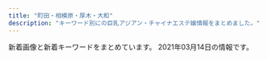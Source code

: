 ```yaml
---
title: "町田・相模原・厚木・大和"
description: "キーワード別にの巨乳アジアン・チャイナエステ嬢情報をまとめました。"
---
```


新着画像と新着キーワードをまとめています。
2021年03月14日の情報です。

<DmmAffiliateIns />
<KeywordTable
  shops={
    [
    {
        "img_links": [
            "http://es-flower.work/images/news.jpg",
            "http://es-flower.work/images/b3.jpg",
            "http://es-flower.work/images/rec1.png",
            "http://es-flower.work/images/3.jpg",
            "http://es-flower.work/images/2.jpg",
            "http://es-flower.work/images/interior_t.jpg",
            "http://es-flower.work/images/tg.jpg",
            "http://es-flower.work/img/yuri1.jpg",
            "http://es-flower.work/img/yuki1.jpg",
            "http://es-flower.work/images/rec2.jpg",
            "http://es-flower.work/staff/yumi.jpg",
            "http://es-flower.work/img/yumi1.jpg",
            "http://es-flower.work/images/int2.png",
            "http://es-flower.work/images/head.jpg",
            "http://es-flower.work/staff/yuri.jpg",
            "http://es-flower.work/images/mobile.jpg",
            "http://es-flower.work/images/int1.png",
            "http://es-flower.work/staff/yuki.jpg",
            "http://es-flower.work/images/1.jpg",
            "http://es-flower.work/images/b2.jpg",
            "http://es-flower.work/images/staff_t.jpg",
            "http://es-flower.work/images/sys2.png",
            "http://es-flower.work/images/tel.jpg",
            "http://es-flower.work/images/sys1.png"
        ],
        "keywords": {},
        "name": "\u8594\u8587\u5712",
        "station": "\u5927\u548c\u99c5\u5317\u53e3",
        "url": "http://es-flower.work/"
    },
    {
        "url": "http://www.aimu.iesjp.com/",
        "station": "\u4e2d\u592e\u6797\u9593\u99c5",
        "img_links": [
            "http://www.aimu.iesjp.com/files/002-03.jpg",
            "http://www.aimu.iesjp.com/files/005.jpg",
            "http://www.aimu.iesjp.com/files/004-03.jpg",
            "http://www.aimu.iesjp.com/files/002.jpg",
            "http://www.aimu.iesjp.com/images/index_12.jpg",
            "http://www.aimu.iesjp.com/files/004.jpg",
            "http://www.aimu.iesjp.com/files/003-03.jpg",
            "http://www.aimu.iesjp.com/images/index_06.jpg",
            "http://www.aimu.iesjp.com/images/index_18.jpg",
            "http://www.aimu.iesjp.com/images/index_08.jpg",
            "http://www.aimu.iesjp.com/images/index_16.jpg",
            "http://www.aimu.iesjp.com/files/001-03.jpg",
            "http://www.aimu.iesjp.com/images/index_09.jpg",
            "http://www.aimu.iesjp.com/images/index_11.jpg",
            "http://www.aimu.iesjp.com/files/005-02.jpg",
            "http://www.aimu.iesjp.com/files/002-02.jpg",
            "http://www.aimu.iesjp.com/images/index_22.jpg",
            "http://www.aimu.iesjp.com/files/005-03.jpg",
            "http://www.aimu.iesjp.com/files/003-02.jpg",
            "http://www.aimu.iesjp.com/files/001.jpg",
            "http://www.aimu.iesjp.com/images/footer.jpg",
            "http://www.aimu.iesjp.com/images/index_19.jpg",
            "http://www.aimu.iesjp.com/images/index_03.jpg",
            "http://www.aimu.iesjp.com/images/backlistbtn.png",
            "http://www.aimu.iesjp.com/images/header.jpg",
            "http://www.aimu.iesjp.com/images/index_23.jpg",
            "http://www.aimu.iesjp.com/files/003.jpg",
            "http://www.aimu.iesjp.com/images/index_07.jpg",
            "http://www.aimu.iesjp.com/images/index_05.jpg",
            "http://www.aimu.iesjp.com/files/001-02.jpg",
            "http://www.aimu.iesjp.com/files/004-02.jpg",
            "http://www.aimu.iesjp.com/images/index_13.jpg",
            "http://www.aimu.iesjp.com/images/index_21.jpg",
            "http://www.aimu.iesjp.com/images/index_04.jpg"
        ],
        "name": "Aimu\uff5e\u30a2\u30a4\u30e0\uff5e",
        "keywords": {
            "D": 3,
            "87": 3,
            "C": 2,
            "86": 2
        }
    },
    {
        "name": "\u30c1\u30e3\u30fc\u30df\u30f3\u30b0",
        "keywords": {
            "C": 19
        },
        "station": "\u672c\u539a\u6728\u99c5\u5317\u53e3",
        "img_links": [
            "http://msg-aroma.com/staff/hina/01.jpg",
            "http://msg-aroma.com/staff/ririko/01.jpg",
            "http://msg-aroma.com/staff/ririko/01mb.jpg",
            "http://msg-aroma.com/staff/ayumi/01mb.jpg",
            "http://msg-aroma.com/staff/yuriko/01.jpg",
            "http://msg-aroma.com/img/ttl_staff.jpg",
            "http://msg-aroma.com/i/files/homeimg.jpg",
            "http://msg-aroma.com/pic/topimg1.png",
            "http://msg-aroma.com/img/att.png",
            "http://msg-aroma.com/staff/nanami/01.jpg",
            "http://msg-aroma.com/pic/topimg5.png",
            "http://msg-aroma.com/staff/miki/01.jpg",
            "http://msg-aroma.com/staff/momo/01.jpg",
            "http://msg-aroma.com/pic/topimg4.png",
            "http://msg-aroma.com/staff/momo/01mb.jpg",
            "http://msg-aroma.com/img/ttl_mobile.png",
            "http://msg-aroma.com/staff/marina/01.jpg",
            "http://msg-aroma.com/staff/yuriko/01mb.jpg",
            "http://msg-aroma.com/staff/ayumi/01.jpg",
            "http://msg-aroma.com/staff/hina/01mb.jpg",
            "http://msg-aroma.com/staff/mio/01mb.jpg",
            "http://msg-aroma.com/pic/topimg3.png",
            "http://msg-aroma.com/staff/mio/01.jpg",
            "http://msg-aroma.com/pic/topimg2.png",
            "http://msg-aroma.com/staff/marina/01mb.jpg",
            "http://msg-aroma.com/staff/miki/01mb.jpg",
            "http://msg-aroma.com/staff/nanami/01mb.jpg",
            "http://msg-aroma.com/staff/nao/01.jpg",
            "http://msg-aroma.com/img/ttl_kohkin.png",
            "http://msg-aroma.com/pic/head.jpg",
            "http://msg-aroma.com/staff/nao/01mb.jpg"
        ],
        "url": "http://msg-aroma.com/"
    },
    {
        "url": "http://yumenokoi.xyz.mn/",
        "keywords": {
            "D": 2,
            "86": 2
        },
        "station": "\u5927\u548c\u99c5\u5317\u53e3",
        "img_links": [
            "http://yumenokoi.xyz.mn/photos/sites/63/2020/08/2020082804382098.jpg",
            "http://yumenokoi.xyz.mn/photos/sites/63/2020/08/2020082804381466.jpg",
            "http://yumenokoi.xyz.mn/images/news1.jpg",
            "http://yumenokoi.xyz.mn/images/top.jpg",
            "http://yumenokoi.xyz.mn/images/1.jpg",
            "http://yumenokoi.xyz.mn/images/staff_bj3.jpg",
            "http://yumenokoi.xyz.mn/images/s_link.jpg",
            "http://yumenokoi.xyz.mn/images/2.jpg",
            "http://yumenokoi.xyz.mn/images/info2.jpg",
            "http://yumenokoi.xyz.mn/images/s_staff.jpg",
            "http://yumenokoi.xyz.mn/images/mobile.jpg"
        ],
        "name": "\u5922\u306e\u604b"
    },
    {
        "keywords": {},
        "name": "Lucky",
        "station": "\u672c\u539a\u6728\u99c5\u5317\u53e3",
        "img_links": [
            "http://biretuip.xyz/uploads/201109/1-201109134AB46.jpg",
            "http://biretuip.xyz/static/picture/esthe1.jpg",
            "http://biretuip.xyz/uploads/201109/1-201109134H31D.jpg",
            "http://biretuip.xyz/static/picture/footer-r.png",
            "http://biretuip.xyz/uploads/201109/1-201109134G0153.jpg",
            "http://biretuip.xyz/static/picture/esthe2.jpg",
            "http://biretuip.xyz/static/picture/main1.jpg",
            "http://biretuip.xyz/static/picture/home.png",
            "http://biretuip.xyz/static/picture/info_t.png",
            "http://biretuip.xyz/static/picture/sys1.png",
            "http://biretuip.xyz/static/picture/footer-l.png",
            "http://biretuip.xyz/static/picture/staff.png",
            "http://biretuip.xyz/static/picture/esthe3.jpg",
            "http://biretuip.xyz/static/picture/ac1.jpg",
            "http://biretuip.xyz/static/picture/staff_t.png",
            "http://biretuip.xyz/uploads/210302/1-210302133644354.jpg"
        ],
        "url": "http://biretuip.xyz/"
    },
    {
        "name": "\u30a8\u30b9\u30da\u30e9\u30f3\u30b5",
        "station": "\u5927\u548c\u99c5\u5357\u53e3",
        "keywords": {},
        "url": "http://www.esperana.xyz/",
        "img_links": [
            "http://www.esperana.xyz/images/index_07.png",
            "http://www.esperana.xyz/staff/3.jpg",
            "http://www.esperana.xyz/staff/junbi.jpg",
            "http://www.esperana.xyz/images/index_06.png",
            "http://www.esperana.xyz/images/index_05.png",
            "http://www.esperana.xyz/images/index_08.png",
            "http://www.esperana.xyz/images/index_12.png",
            "http://www.esperana.xyz/staff/4.jpg",
            "http://www.esperana.xyz/images/staff_08.png",
            "http://www.esperana.xyz/staff/1.jpg",
            "http://www.esperana.xyz/images/index_10.png",
            "http://www.esperana.xyz/images/index_04.png"
        ]
    },
    {
        "url": "http://sakura.ies.fun/",
        "img_links": [],
        "keywords": {},
        "name": "\u3055\u304f\u3089",
        "station": "\u672c\u539a\u6728\u99c5\u5317\u53e3"
    },
    {
        "station": "\u5357\u6797\u9593\u99c5\u897f\u53e3",
        "keywords": {
            "C": 16,
            "\u30bb\u30af\u30b7\u30fc": 17
        },
        "name": "Rose \uff5e\u30ed\u30fc\u30ba\uff5e",
        "img_links": [
            "https://relax-yuran.xyz/images/top.png",
            "https://relax-yuran.xyz/images/girl-z1.jpg",
            "https://relax-yuran.xyz/images/st/mimi.jpg",
            "https://relax-yuran.xyz/images/st/mei.jpg",
            "https://relax-yuran.xyz/images/s_link.png",
            "https://relax-yuran.xyz/images/room3.jpg",
            "https://relax-yuran.xyz/images/st/shizuka.jpg",
            "http://6navi.info/link/esthelove88-31.jpg",
            "https://relax-yuran.xyz/images/girl-z2.jpg",
            "https://relax-yuran.xyz/images/nbj2.png",
            "https://relax-yuran.xyz/images/st/momo2.jpg",
            "https://relax-yuran.xyz/images/st/momo.jpg",
            "https://relax-yuran.xyz/images/st/st_.jpg",
            "https://relax-yuran.xyz/images/room2.jpg",
            "https://relax-yuran.xyz/images/st/sakura.jpg",
            "http://6navi.info/link/walker88.jpg",
            "https://relax-yuran.xyz/images/movie.jpg",
            "https://relax-yuran.xyz/images/mobile.jpg",
            "https://relax-yuran.xyz/images/st/yuyu.jpg",
            "http://menlog.net/link/menlog8831.jpg",
            "https://relax-yuran.xyz/images/pick.jpg",
            "https://relax-yuran.xyz/images/st/kiki.jpg",
            "https://relax-yuran.xyz/images/st/kiki2.jpg",
            "https://relax-yuran.xyz/images/s_staff.png",
            "https://relax-yuran.xyz/images/room1.jpg"
        ],
        "url": "https://relax-yuran.xyz/"
    },
    {
        "name": "\u693f",
        "station": "JR\u76f8\u6a21\u539f\u99c5\u5357\u53e3",
        "url": "http://esthe-japan.work/tsubaki/",
        "keywords": {
            "C": 12
        },
        "img_links": [
            "http://esthe-japan.work/tsubaki/staff/staff2/01.jpg",
            "http://esthe-japan.work/tsubaki/staff/staff/01.jpg",
            "http://esthe-japan.work/tsubaki/staff/staff4/01.jpg",
            "http://esthe-japan.work/tsubaki/pic/head.png",
            "http://esthe-japan.work/tsubaki/pic/campaign.jpg",
            "http://esthe-japan.work/tsubaki/img/ttl_staff.png",
            "http://esthe-japan.work/tsubaki/staff/staff5/01.jpg",
            "http://esthe-japan.work/tsubaki/staff/staff1/01.jpg",
            "http://esthe-japan.work/tsubaki/pic/topimg.jpg",
            "http://esthe-japan.work/tsubaki/img/foot.jpg",
            "http://esthe-japan.work/tsubaki/staff/staff3/01.jpg"
        ]
    },
    {
        "keywords": {
            "86": 6,
            "83": 3,
            "D": 6,
            "85": 3,
            "C": 17
        },
        "name": "\u7e01",
        "station": "\u76f8\u6a21\u5927\u91ce\u99c5\u5357\u53e3",
        "url": "http://en-massage.work/",
        "img_links": [
            "http://en-massage.work/sp/img/pickupsize2.jpg",
            "http://en-massage.work/sp/img/info.jpg",
            "http://en-massage.work/img/sta2.jpg",
            "http://en-massage.work/img/bottom.png",
            "http://en-massage.work/sp/img/time.jpg",
            "http://en-massage.work/img/haed.png",
            "http://en-massage.work/sp/img/add.jpg",
            "http://en-massage.work/img/pickupsize7.jpg",
            "http://en-massage.work/img/sta5.jpg",
            "http://en-massage.work/sp/img/cam.jpg",
            "http://en-massage.work/img/sta6.jpg",
            "http://en-massage.work/img/nost.jpg",
            "http://en-massage.work/sp/img/sta6.jpg",
            "http://en-massage.work/img/st7.jpg",
            "http://en-massage.work/img/st6.jpg",
            "http://en-massage.work/sp/img/t-a.jpg",
            "http://en-massage.work/img/sta7.jpg",
            "http://en-massage.work/sp/img/sta7.jpg",
            "http://en-massage.work/img/st5.jpg",
            "http://en-massage.work/sp/img/t-s.jpg",
            "http://en-massage.work/img/st2.jpg",
            "http://en-massage.work/sp/img/pickupsize7.jpg",
            "http://en-massage.work/sp/img/sta2.jpg",
            "http://en-massage.work/img/pickupsize6.jpg",
            "http://en-massage.work/sp/img/pic.jpg",
            "http://en-massage.work/sp/img/tit.jpg",
            "http://en-massage.work/sp/img/pc.jpg",
            "http://en-massage.work/sp/img/t-o.jpg",
            "http://en-massage.work/img/pickupsize2.jpg",
            "http://en-massage.work/sp/img/sys.jpg",
            "http://en-massage.work/img/enent.jpg",
            "http://en-massage.work/sp/img/pickupsize6.jpg",
            "http://en-massage.work/sp/img/pickupsize5.jpg",
            "http://en-massage.work/sp/img/t-t.jpg",
            "http://en-massage.work/sp/img/botton.jpg",
            "http://en-massage.work/sp/img/t-r.jpg",
            "http://en-massage.work/sp/img/sta5.jpg",
            "http://en-massage.work/sp/img/tel.jpg",
            "http://en-massage.work/img/pickupsize5.jpg",
            "http://en-massage.work/img/bottom2.png"
        ]
    },
    {
        "img_links": [
            "http://aroma-himawari.com/img/girl/list/square-2.jpg",
            "http://aroma-himawari.com/img/girl/extra/staff-4-1.jpg",
            "http://aroma-himawari.com/img/material/elegant-9.jpg",
            "http://aroma-himawari.com/img/girl/extra/staff-2-2.jpg",
            "http://aroma-himawari.com/img/material/arrow_next.png",
            "http://aroma-himawari.com/img/material/elegant-11.jpg",
            "http://aroma-himawari.com/img/girl/list/staff-5.jpg",
            "http://aroma-himawari.com/img/girl/extra/staff-3-2.jpg",
            "http://aroma-himawari.com/img/girl/extra/staff-4-2.jpg",
            "http://aroma-himawari.com/img/material/elegant-7.jpg",
            "http://aroma-himawari.com/img/material/elegant-19.jpg",
            "http://aroma-himawari.com/img/girl/extra/staff-2-3.jpg",
            "http://aroma-himawari.com/img/girl/extra/staff-5-1.jpg",
            "http://aroma-himawari.com/img/girl/list/square-4.jpg",
            "http://aroma-himawari.com/img/girl/extra/staff-1-3.jpg",
            "http://aroma-himawari.com/img/girl/extra/staff-1-0.jpg",
            "http://aroma-himawari.com/img/material/shiatsu-5.jpg",
            "http://aroma-himawari.com/img/girl/list/staff-1.jpg",
            "http://aroma-himawari.com/img/girl/extra/staff-3-3.jpg",
            "http://aroma-himawari.com/img/girl/list/staff-3.jpg",
            "http://aroma-himawari.com/img/girl/list/staff-4.jpg",
            "http://aroma-himawari.com/img/girl/pickup/pickup-1.jpg",
            "http://aroma-himawari.com/img/material/elegant-5.jpg",
            "http://aroma-himawari.com/img/girl/list/square-1.jpg",
            "http://aroma-himawari.com/img/material/elegant-8.jpg",
            "http://aroma-himawari.com/img/material/elegant-17.jpg",
            "http://aroma-himawari.com/img/girl/extra/staff-5-3.jpg",
            "http://aroma-himawari.com/img/girl/extra/staff-4-0.jpg",
            "http://aroma-himawari.com/img/material/arrow_prev.png",
            "http://aroma-himawari.com/img/material/elegant-14.jpg",
            "http://aroma-himawari.com/img/material/elegant-1.jpg",
            "http://aroma-himawari.com/img/material/elegant-13.jpg",
            "http://aroma-himawari.com/img/girl/extra/staff-2-0.jpg",
            "http://aroma-himawari.com/img/girl/extra/staff-5-2.jpg",
            "http://aroma-himawari.com/img/girl/extra/staff-3-0.jpg",
            "http://aroma-himawari.com/img/girl/pickup/pickup-3.jpg",
            "http://aroma-himawari.com/img/girl/list/square-3.jpg",
            "http://aroma-himawari.com/img/girl/extra/staff-2-1.jpg",
            "http://aroma-himawari.com/img/material/elegant-15.jpg",
            "http://aroma-himawari.com/img/girl/extra/staff-1-2.jpg",
            "http://aroma-himawari.com/img/material/elegant-10.jpg",
            "http://aroma-himawari.com/img/material/elegant-16.jpg",
            "http://aroma-himawari.com/img/girl/pickup/pickup-4.jpg",
            "http://aroma-himawari.com/img/girl/extra/staff-5-0.jpg",
            "http://aroma-himawari.com/img/material/shiatsu-1.jpg",
            "http://aroma-himawari.com/img/material/elegant-3.jpg",
            "http://aroma-himawari.com/img/girl/list/square-5.jpg",
            "http://aroma-himawari.com/img/girl/extra/staff-3-1.jpg",
            "http://aroma-himawari.com/img/girl/extra/staff-4-3.jpg",
            "http://aroma-himawari.com/img/material/shiatsu-6.jpg",
            "http://aroma-himawari.com/img/material/elegant-18.jpg",
            "http://aroma-himawari.com/img/girl/list/staff-2.jpg",
            "http://aroma-himawari.com/img/girl/extra/staff-1-1.jpg",
            "http://aroma-himawari.com/img/material/elegant-6.jpg",
            "http://aroma-himawari.com/img/material/elegant-4.jpg",
            "http://aroma-himawari.com/img/material/elegant-2.jpg",
            "http://aroma-himawari.com/img/material/elegant-12.jpg",
            "http://aroma-himawari.com/img/girl/pickup/pickup-2.jpg"
        ],
        "url": "http://aroma-himawari.com/",
        "station": "JR\u753a\u7530\u99c5\u5317\u53e3",
        "name": "HIMAWARI",
        "keywords": {}
    },
    {
        "url": "https://est-fc.com/",
        "station": "JR\u753a\u7530\u99c5\u5317\u53e3",
        "keywords": {
            "84": 2,
            "\u5de8\u4e73": 2,
            "\u80f8": 4,
            "C": 6,
            "D": 6,
            "\u4e73": 2,
            "86": 4,
            "E": 4
        },
        "name": "FIRST CLASS",
        "img_links": [
            "https://est-fc.com/staffPhoto/s20210120200400.jpg",
            "https://est-fc.com/staffPhoto/s20210121164929.jpg",
            "https://est-fc.com/uploadfiles/Image/campaignEstFcCom.jpg",
            "https://est-fc.com/images/slider/02.jpg",
            "https://est-fc.com/staffPhoto/b20210121164929.jpg",
            "https://est-fc.com/staffPhoto/b20210201190332.jpg",
            "https://est-fc.com/staffPhoto/s20210314165050.jpg",
            "https://est-fc.com/images/slider/01.jpg",
            "https://est-fc.com/js/sliderLine/slide_prev.png",
            "https://est-fc.com/staffPhoto/b20210314165050.jpg",
            "https://est-fc.com/js/sliderLine/slide_next.png",
            "https://est-fc.com/staffPhoto/b20210120200400.jpg",
            "https://est-fc.com/staffPhoto/s20210114223251.jpg",
            "https://est-fc.com/staffPhoto/s20201229174501.jpg",
            "https://est-fc.com/staffPhoto/b20210114223251.jpg",
            "https://est-fc.com/staffPhoto/b20201229174501.jpg",
            "https://est-fc.com/staffPhoto/s20201229185637.jpg",
            "https://est-fc.com/staffPhoto/s20210201190332.jpg",
            "https://est-fc.com/staffPhoto/b20201229185637.jpg"
        ]
    },
    {
        "name": "\u604b",
        "keywords": {},
        "url": "https://koi.reraku.work/",
        "station": "JR\u76f8\u6a21\u539f\u99c5\u5357\u53e3",
        "img_links": []
    },
    {
        "img_links": [
            "http://dorami-jp.work/uploads/210213/1-21021312211V96.jpg",
            "http://dorami-jp.work/static/picture/info_t.png",
            "http://dorami-jp.work/uploads/201212/1-201212100Ja10.jpg",
            "http://dorami-jp.work/static/picture/staff.png",
            "http://dorami-jp.work/static/picture/ac1.jpg",
            "http://dorami-jp.work/uploads/201212/1-201212100RL28.jpg",
            "http://dorami-jp.work/static/picture/home.png",
            "http://dorami-jp.work/static/picture/esthe1.jpg",
            "http://dorami-jp.work/static/picture/footer-r.png",
            "http://dorami-jp.work/static/picture/footer-l.png",
            "http://dorami-jp.work/static/picture/sys1.png",
            "http://dorami-jp.work/static/picture/main1.jpg",
            "http://dorami-jp.work/static/picture/esthe3.jpg",
            "http://dorami-jp.work/static/picture/staff_t.png",
            "http://dorami-jp.work/static/picture/ac2.jpg",
            "http://dorami-jp.work/static/picture/esthe2.jpg",
            "http://dorami-jp.work/uploads/210315/1-210315101326118.jpg",
            "http://dorami-jp.work/uploads/201212/1-201212100Q2220.jpg"
        ],
        "url": "http://dorami-jp.work/",
        "name": "dorami",
        "station": "\u672c\u539a\u6728\u99c5\u5317\u53e3",
        "keywords": {}
    },
    {
        "name": "\u611b",
        "keywords": {
            "85": 1,
            "D": 4,
            "87": 1,
            "C": 12,
            "86": 2
        },
        "img_links": [
            "https://ai.jpn.vin/images/room4.jpg",
            "https://ai.jpn.vin/images/room3.jpg",
            "https://ai.jpn.vin/images/top.png",
            "https://ai.jpn.vin/images/room1.jpg",
            "https://ai.jpn.vin/images/bj3.jpg",
            "https://ai.jpn.vin/images/mobile.jpg",
            "https://ai.jpn.vin/images/info3.jpg",
            "https://ai.jpn.vin/photos/sites/81/2021/02/2021021711284451.jpg",
            "https://ai.jpn.vin/photos/sites/81/2021/02/2021021711282462.jpg",
            "https://ai.jpn.vin/images/info1.jpg",
            "https://ai.jpn.vin/images/s_infomation.jpg",
            "https://ai.jpn.vin/images/info2.jpg",
            "https://ai.jpn.vin/images/bj1.jpg",
            "https://ai.jpn.vin/images/s_pick.jpg",
            "https://ai.jpn.vin/images/room2.jpg",
            "https://ai.jpn.vin/images/s_staff.png",
            "https://ai.jpn.vin/photos/sites/81/2021/02/2021021711280229.jpg",
            "https://ai.jpn.vin/images/s_link.png",
            "https://ai.jpn.vin/images/s_service.jpg",
            "https://ai.jpn.vin/photos/sites/81/2021/02/2021021711290877.jpg"
        ],
        "station": "\u76f8\u6a21\u5927\u91ce\u99c5\u6771\u53e3",
        "url": "https://ai.jpn.vin/"
    },
    {
        "keywords": {
            "89": 1,
            "D": 2,
            "86": 1,
            "C": 1,
            "88": 1
        },
        "url": "http://rose.rankuens.com/",
        "name": "Rose mary \uff5e\u30ed\u30fc\u30ba\u30de\u30ea\u30fc\uff5e",
        "img_links": [
            "http://rose.rankuens.com/css/nav/nav-003.png",
            "http://rose.rankuens.com/css/tel04.png",
            "http://rose.rankuens.com/css/staff/staff02.jpg",
            "http://rose.rankuens.com/css/staff/staff03.jpg",
            "http://rose.rankuens.com/css/nav/nav-005.png",
            "http://rose.rankuens.com/css/top03.jpg",
            "http://rose.rankuens.com/css/head-change.jpg",
            "http://rose.rankuens.com/css/osusume03.jpg",
            "http://rose.rankuens.com/css/nav/nav-002.png",
            "http://rose.rankuens.com/css/nav/nav-001.png",
            "http://rose.rankuens.com/css/nav/nav-006.png",
            "http://rose.rankuens.com/css/nav/nav-004.png",
            "http://rose.rankuens.com/css/tel.png",
            "http://rose.rankuens.com/css/staff/staff01.jpg"
        ],
        "station": "\u4e2d\u592e\u6797\u9593\u99c5\u5317\u53e3"
    },
    {
        "img_links": [
            "http://cdn.simplesite.com/i/50/bb/282882359341136720/i282882364654166233._szw1280h1280_.jpg",
            "http://cdn.simplesite.com/i/50/bb/282882359341136720/i282882364654259998._szw1280h1280_.jpg",
            "http://cdn.simplesite.com/i/50/bb/282882359341136720/i282882364655658897._szw1280h1280_.jpg",
            "http://cdn.simplesite.com/i/50/bb/282882359341136720/i282882364654262982._szw1280h1280_.jpg",
            "http://cdn.simplesite.com/i/50/bb/282882359341136720/i282882364655660113._szw1280h1280_.jpg",
            "http://cdn.simplesite.com/i/50/bb/282882359341136720/i282882364655328081._szw1280h1280_.jpg",
            "http://cdn.simplesite.com/i/50/bb/282882359341136720/i282882364655867709._szw1280h1280_.jpg",
            "http://cdn.simplesite.com/i/50/bb/282882359341136720/i282882364654804018._szw1280h1280_.jpg",
            "http://cdn.simplesite.com/i/50/bb/282882359341136720/i282882364654610909._szw1280h1280_.jpg",
            "http://cdn.simplesite.com/i/50/bb/282882359341136720/i282882364654788695._szw1280h1280_.jpg"
        ],
        "url": "http://mermaidbluesea.simplesite.com/",
        "name": "7F Mermaid \u30a8\u30b9\u30c6",
        "keywords": {},
        "station": "JR\u76f8\u6a21\u539f\u99c5\u5357\u53e3"
    },
    {
        "url": "http://xn--cckdr4sjcn.com/",
        "name": "\u6021\u697d-\u30a4\u30e9\u30af-",
        "keywords": {
            "C": 3,
            "E": 6,
            "D": 24,
            "86": 33
        },
        "img_links": [
            "http://xn--cckdr4sjcn.com/images/r1.jpg",
            "http://xn--cckdr4sjcn.com/images/top.png",
            "http://xn--cckdr4sjcn.com/images/r3.jpg",
            "http://xn--cckdr4sjcn.com/images/cg07.jpg",
            "http://xn--cckdr4sjcn.com/images/kan.jpg",
            "http://xn--cckdr4sjcn.com/images/evetop.png",
            "http://xn--cckdr4sjcn.com/images/news.png",
            "http://xn--cckdr4sjcn.com/images/cg05.jpg",
            "http://xn--cckdr4sjcn.com/images/cg12.jpg",
            "http://xn--cckdr4sjcn.com/images/cg13.jpg",
            "http://xn--cckdr4sjcn.com/images/cg08.jpg",
            "http://xn--cckdr4sjcn.com/images/r4.jpg",
            "http://xn--cckdr4sjcn.com/images/cg06.jpg",
            "http://xn--cckdr4sjcn.com/images/cg09.jpg",
            "http://xn--cckdr4sjcn.com/images/cg02.jpg",
            "http://xn--cckdr4sjcn.com/images/cg01.jpg",
            "http://xn--cckdr4sjcn.com/images/staff_s.png",
            "http://xn--cckdr4sjcn.com/images/cg03.jpg",
            "http://xn--cckdr4sjcn.com/images/cg10.jpg",
            "http://xn--cckdr4sjcn.com/images/cg11.jpg",
            "http://xn--cckdr4sjcn.com/images/r2.jpg"
        ],
        "station": "\u5927\u548c\u99c5\u5357\u53e3"
    },
    {
        "url": "http://rose.estheya.com/",
        "img_links": [
            "http://rose.estheya.com/css/nav/nav-001.png",
            "http://rose.estheya.com/css/nav/nav-005.png",
            "http://rose.estheya.com/css/staff/staff02-a.jpg",
            "http://rose.estheya.com/css/nav/nav-006.png",
            "http://rose.estheya.com/css/nav/nav-003.png",
            "http://rose.estheya.com/css/nav/nav-002.png",
            "http://rose.estheya.com/css/nav/nav-004.png",
            "http://rose.estheya.com/css/tel.png",
            "http://rose.estheya.com/css/top01.jpg",
            "http://rose.estheya.com/css/staff/staff03-a.jpg",
            "http://rose.estheya.com/css/staff/staff01-a.jpg"
        ],
        "name": "ROSE \uff5e\u30ed\u30fc\u30ba\uff5e",
        "station": "\u5927\u548c\u99c5\u5357\u53e3",
        "keywords": {
            "E": 1,
            "89": 1,
            "87": 1,
            "D": 1,
            "C": 1,
            "88": 1
        }
    },
    {
        "station": "\u76f8\u6a21\u5927\u91ce\u99c5\u5357\u53e3",
        "keywords": {},
        "url": "http://www.spun.work/",
        "name": "\u30b9\u30de\u30a4\u30eb",
        "img_links": [
            "http://www.spun.work/images/interior_t.jpg",
            "http://www.spun.work/images/ta.jpg",
            "http://www.spun.work/images/2.jpg",
            "http://www.spun.work/img/yuki1.jpg",
            "http://www.spun.work/images/mobile.jpg",
            "http://www.spun.work/images/head.jpg",
            "http://www.spun.work/img/mari1.jpg",
            "http://www.spun.work/img/raki1.jpg",
            "http://www.spun.work/images/sys2.png",
            "http://www.spun.work/images/1.jpg",
            "http://www.spun.work/images/6.jpg",
            "http://www.spun.work/images/staff_t.jpg",
            "http://www.spun.work/images/tel.jpg",
            "http://www.spun.work/images/int2.png",
            "http://www.spun.work/images/info.png",
            "http://www.spun.work/img/koko1.jpg",
            "http://www.spun.work/images/4.jpg",
            "http://www.spun.work/images/news.png",
            "http://www.spun.work/images/sys1.png",
            "http://www.spun.work/images/line.png",
            "http://www.spun.work/img/haruko1.jpg",
            "http://www.spun.work/images/5.jpg",
            "http://www.spun.work/images/int1.png"
        ]
    },
    {
        "url": "http://dream.ebb.jp/",
        "station": "JR\u753a\u7530\u99c5",
        "name": "\u591c\u306e\u5922",
        "img_links": [
            "http://dream.ebb.jp/g1.jpg",
            "http://dream.ebb.jp/head_2_4332_1544580584367843.jpg",
            "http://dream.ebb.jp/head_4_4332_1544580584784110.jpg",
            "http://dream.ebb.jp/g2.jpg",
            "http://dream.ebb.jp/fengjing4.jpg",
            "http://dream.ebb.jp/head_3_4332_1544580584869237.jpg",
            "http://dream.ebb.jp/staff_7559_1547886875744350.jpg",
            "http://dream.ebb.jp/head_1_4332_15445805847677.jpg",
            "http://dream.ebb.jp/fengjing1.jpg",
            "http://dream.ebb.jp/fengjing2.jpg",
            "http://dream.ebb.jp/staff_7170_1544625837499078.jpg",
            "http://dream.ebb.jp/fengjing3.jpg"
        ],
        "keywords": {
            "C": 1,
            "85": 1,
            "88": 1,
            "F": 1,
            "90": 1,
            "E": 2,
            "84": 1
        }
    },
    {
        "keywords": {
            "86": 7,
            "D": 6,
            "E": 1
        },
        "station": "\u4e2d\u592e\u6797\u9593\u99c5\u5317\u53e3",
        "name": "\u5fc3\u306e\u5922",
        "url": "http://forever-est.xyz/",
        "img_links": [
            "http://forever-est.xyz/images/r02.jpg",
            "http://forever-est.xyz/images/line.jpg",
            "http://forever-est.xyz/images/ftb.jpg",
            "http://forever-est.xyz/images/girl8.png",
            "http://forever-est.xyz/images/but4.png",
            "http://forever-est.xyz/images/but6.png",
            "http://forever-est.xyz/images/tit5.jpg",
            "http://forever-est.xyz/images/tit1.jpg",
            "http://forever-est.xyz/images/r03.jpg",
            "http://forever-est.xyz/images/r04.jpg",
            "http://forever-est.xyz/images/but5.png",
            "http://forever-est.xyz/images/tit6.jpg",
            "http://forever-est.xyz/images/tit2.jpg",
            "http://forever-est.xyz/images/girl1.png",
            "http://forever-est.xyz/images/line1.jpg",
            "http://forever-est.xyz/images/tit3.jpg",
            "http://forever-est.xyz/images/but1.png",
            "http://forever-est.xyz/images/r01.jpg",
            "http://forever-est.xyz/images/but2.png",
            "http://forever-est.xyz/images/fbb.jpg",
            "http://forever-est.xyz/images/girl3.png",
            "http://forever-est.xyz/images/girl2.png",
            "http://forever-est.xyz/images/girl5.png",
            "http://forever-est.xyz/images/girl6.png",
            "http://forever-est.xyz/images/but3.png",
            "http://forever-est.xyz/images/girl7.png",
            "http://forever-est.xyz/images/head1.jpg"
        ]
    },
    {
        "name": "\u9e97",
        "keywords": {
            "84": 8,
            "88": 8,
            "C": 28,
            "\u80f8": 12,
            "\u4e73": 12,
            "D": 8
        },
        "img_links": [
            "http://e-rei.info/images/s_mobile.jpg",
            "http://e-rei.info/images/02.jpg",
            "http://eskk.e-rei.info/uploads/2020/09/111.jpg",
            "http://e-rei.info/images/s_staff.png",
            "http://e-rei.info/images/03.jpg",
            "http://eskk.e-rei.info/uploads/2020/01/004.jpg",
            "http://e-rei.info/images/mobile.png",
            "http://e-rei.info/images/x1.png",
            "http://e-rei.info/images/s_mobile2.jpg",
            "http://e-rei.info/images/01.jpg",
            "http://e-rei.info/images/top2.jpg",
            "http://e-rei.info/images/s_service.png",
            "http://e-rei.info/images/movie.jpg",
            "http://e-rei.info/images/g0.jpg",
            "http://e-rei.info/images/top.png",
            "http://eskk.e-rei.info/uploads/2021/01/mi-1.jpg",
            "http://eskk.e-rei.info/uploads/2020/01/006.jpg",
            "http://e-rei.info/images/r2.jpg",
            "http://e-rei.info/images/x3.png",
            "http://e-rei.info/images/r3.jpg",
            "http://eskk.e-rei.info/uploads/2019/12/001-1.jpg",
            "http://e-rei.info/images/s_news.jpg",
            "http://e-rei.info/images/s_mobile3.jpg",
            "http://eskk.e-rei.info/uploads/2021/01/yu.jpg",
            "http://e-rei.info/images/s_mobile4.jpg",
            "http://e-rei.info/images/r1.jpg",
            "http://eskk.e-rei.info/uploads/2019/12/001-2.jpg",
            "http://e-rei.info/images/s_staff1.png",
            "http://eskk.e-rei.info/uploads/2020/06/001-3.jpg",
            "http://eskk.e-rei.info/uploads/2020/01/001-3.jpg",
            "http://e-rei.info/images/s_news.png"
        ],
        "url": "http://e-rei.info/",
        "station": "\u5927\u548c\u99c5\u5317\u53e3"
    },
    {
        "name": "\u7652\u3057\u5929\u4f7f",
        "station": "\u4e2d\u592e\u6797\u9593\u99c5\u5317\u53e3",
        "url": "http://www.mitsuyume.mensest.com/",
        "img_links": [
            "http://www.mitsuyume.mensest.com/images/rsubt7.png",
            "http://www.mitsuyume.mensest.com/files/002-03.jpg",
            "http://www.mitsuyume.mensest.com/files/004-02.jpg",
            "http://www.mitsuyume.mensest.com/files/001-02.jpg",
            "http://www.mitsuyume.mensest.com/images/rsubt2.png",
            "http://www.mitsuyume.mensest.com/images/slider-img002.jpg",
            "http://www.mitsuyume.mensest.com/files/005.jpg",
            "http://www.mitsuyume.mensest.com/images/rsubt3.png",
            "http://www.mitsuyume.mensest.com/images/rsubt1.png",
            "http://www.mitsuyume.mensest.com/images/rsubt5.png",
            "http://www.mitsuyume.mensest.com/images/rsubt4.png",
            "http://www.mitsuyume.mensest.com/files/004.jpg",
            "http://www.mitsuyume.mensest.com/files/002-02.jpg",
            "http://www.mitsuyume.mensest.com/files/002.jpg",
            "http://www.mitsuyume.mensest.com/files/001-03.jpg",
            "http://www.mitsuyume.mensest.com/files/005-02.jpg",
            "http://www.mitsuyume.mensest.com/files/005-03.jpg",
            "http://www.mitsuyume.mensest.com/images/m3.jpg",
            "http://www.mitsuyume.mensest.com/images/m6.jpg",
            "http://www.mitsuyume.mensest.com/images/m2.jpg",
            "http://www.mitsuyume.mensest.com/files/001.jpg",
            "http://www.mitsuyume.mensest.com/images/m4.jpg",
            "http://www.mitsuyume.mensest.com/files/004-03.jpg",
            "http://www.mitsuyume.mensest.com/images/tel2.png",
            "http://www.mitsuyume.mensest.com/images/m1.jpg",
            "http://www.mitsuyume.mensest.com/images/b-online.png",
            "http://www.mitsuyume.mensest.com/images/slider-img001.jpg",
            "http://www.mitsuyume.mensest.com/images/b-tel.png",
            "http://www.mitsuyume.mensest.com/images/rsubt6.png"
        ],
        "keywords": {
            "C": 16,
            "85": 16,
            "D": 16,
            "86": 8,
            "87": 8
        }
    },
    {
        "station": "\u672c\u539a\u6728\u99c5\u5357\u53e3",
        "img_links": [
            "http://tanpopo.rankuens.com/css/staff/staff03.jpg",
            "http://tanpopo.rankuens.com/css/osusume02.jpg",
            "http://tanpopo.rankuens.com/css/staff/staff02.jpg",
            "http://tanpopo.rankuens.com/css/staff/staff01.jpg",
            "http://tanpopo.rankuens.com/images/call.png",
            "http://tanpopo.rankuens.com/css/osusume03.jpg",
            "http://tanpopo.rankuens.com/css/top001.jpg",
            "http://tanpopo.rankuens.com/css/top02.jpg",
            "http://tanpopo.rankuens.com/css/foot01.jpg",
            "http://tanpopo.rankuens.com/css/osusume01.jpg",
            "http://tanpopo.rankuens.com/css/m-head.jpg",
            "http://tanpopo.rankuens.com/css/top03.jpg"
        ],
        "url": "http://tanpopo.rankuens.com/",
        "keywords": {},
        "name": "\u305f\u3093\u307d\u307d"
    },
    {
        "keywords": {
            "D": 12,
            "88": 3,
            "89": 1,
            "G": 1,
            "86": 9
        },
        "name": "AGEHA \uff5e\u30a2\u30b2\u30cf\uff5e",
        "url": "http://shegege.site/",
        "img_links": [
            "http://shegege.site/img/nav-006.png",
            "http://shegege.site/uploads/200520/1-2005200S91a39.jpg",
            "http://shegege.site/uploads/201224/1-20122412301I25.jpg",
            "http://shegege.site/img/nav-005.png",
            "http://shegege.site/uploads/210305/1-2103051I911305.jpg",
            "http://shegege.site/uploads/200619/1-200619150304G2.jpg",
            "http://shegege.site/img/nav-004.png",
            "http://shegege.site/uploads/201218/1-20121Q25123912.jpg",
            "http://shegege.site/uploads/191107/1-19110G5523cb.jpg",
            "http://shegege.site/img/nav-003.png",
            "http://shegege.site/uploads/210114/1-210114150150196.jpg",
            "http://shegege.site/uploads/201128/1-20112Q01145319.jpg",
            "http://shegege.site/img/nav-001.png",
            "http://shegege.site/uploads/allimg/200711/1-200G1103624.jpg",
            "http://shegege.site/uploads/210306/1-210306134P91Y.jpg",
            "http://shegege.site/uploads/200602/1-20060211364K04.jpg",
            "http://shegege.site/uploads/200325/1-200325131632G7.jpg",
            "http://shegege.site/img/nav-002.png",
            "http://shegege.site/uploads/200711/1-200G11036344J.jpg",
            "http://shegege.site/img/tel.png",
            "http://shegege.site/uploads/190909/1-1ZZ9151421512.jpg"
        ],
        "station": "\u672c\u539a\u6728\u99c5\u5317\u53e3"
    },
    {
        "img_links": [
            "http://yoshiko.jpest.net/uploads//sites/13/2020/10/1603075746-1.jpg",
            "http://yoshiko.jpest.net/uploads//sites/13/2020/08/1597221072-mobile.png",
            "http://yoshiko.jpest.net/uploads//sites/13/2020/08/tite-staff.jpg",
            "http://yoshiko.jpest.net/uploads//sites/13/2020/08/lina.jpg",
            "http://yoshiko.jpest.net/uploads//sites/13/2020/10/1602825649-g22.jpg",
            "http://yoshiko.jpest.net/uploads//sites/13/2020/08/bj_03.jpg",
            "http://yoshiko.jpest.net/uploads//sites/13/2020/10/1603068785-1.jpg",
            "http://yoshiko.jpest.net/uploads//sites/13/2020/08/1604303247-top.jpg",
            "http://yoshiko.jpest.net/uploads//sites/13/2020/08/g6.jpg",
            "http://yoshiko.jpest.net/uploads//sites/13/2020/08/1604303415-top.jpg",
            "http://yoshiko.jpest.net/uploads//sites/13/2020/08/r4.jpg",
            "http://yoshiko.jpest.net/uploads//sites/13/2020/08/r1.jpg",
            "http://yoshiko.jpest.net/uploads//sites/13/2020/08/news01.png",
            "http://yoshiko.jpest.net/uploads//sites/13/2020/08/g5.jpg",
            "http://yoshiko.jpest.net/uploads//sites/13/2020/08/r3.jpg",
            "http://yoshiko.jpest.net/uploads//sites/13/2020/08/news03.png",
            "http://yoshiko.jpest.net/uploads//sites/13/2020/08/laola.jpg",
            "http://yoshiko.jpest.net/uploads//sites/13/2020/08/yuki.jpg",
            "http://yoshiko.jpest.net/uploads//sites/13/2020/08/g1.jpg",
            "http://yoshiko.jpest.net/uploads//sites/13/2020/08/r2.jpg",
            "http://yoshiko.jpest.net/uploads//sites/13/2020/08/lami.jpg"
        ],
        "keywords": {},
        "url": "http://yoshiko.jpest.net/",
        "name": "\u5409\u597d",
        "station": "JR\u6df5\u91ce\u8fba\u99c5\u5357\u53e3"
    },
    {
        "url": "http://www.iyashihonpo.iesjp.com/",
        "keywords": {
            "E": 4,
            "87": 2,
            "D": 8,
            "86": 10,
            "C": 14
        },
        "name": "\u7652\u3057\u672c\u8217",
        "img_links": [
            "http://www.iyashihonpo.iesjp.com/files/001-03.jpg",
            "http://www.iyashihonpo.iesjp.com/files/001.jpg",
            "http://www.iyashihonpo.iesjp.com/files/007-03.jpg",
            "http://www.iyashihonpo.iesjp.com/files/002.jpg",
            "http://www.iyashihonpo.iesjp.com/images/coverParts.png",
            "http://www.iyashihonpo.iesjp.com/files/004-02.jpg",
            "http://www.iyashihonpo.iesjp.com/images/backlistbtn.png",
            "http://www.iyashihonpo.iesjp.com/files/004.jpg",
            "http://www.iyashihonpo.iesjp.com/images/infoSlide01.jpg",
            "http://www.iyashihonpo.iesjp.com/files/006-03.jpg",
            "http://www.iyashihonpo.iesjp.com/files/007-02.jpg",
            "http://www.iyashihonpo.iesjp.com/files/002-02.jpg",
            "http://www.iyashihonpo.iesjp.com/files/005.jpg",
            "http://www.iyashihonpo.iesjp.com/files/005-02.jpg",
            "http://www.iyashihonpo.iesjp.com/files/005-03.jpg",
            "http://www.iyashihonpo.iesjp.com/files/007.jpg",
            "http://www.iyashihonpo.iesjp.com/images/attention.png",
            "http://www.iyashihonpo.iesjp.com/files/004-03.jpg",
            "http://www.iyashihonpo.iesjp.com/files/006.jpg",
            "http://www.iyashihonpo.iesjp.com/files/001-02.jpg",
            "http://www.iyashihonpo.iesjp.com/files/006-02.jpg",
            "http://www.iyashihonpo.iesjp.com/files/002-03.jpg"
        ],
        "station": "\u76f8\u6a21\u5927\u91ce\u99c5\u5317\u53e3"
    },
    {
        "url": "https://lafesta.ests.jp/",
        "keywords": {
            "C": 8
        },
        "img_links": [
            "https://lafesta.ests.jp/images/s_news.jpg",
            "https://lafesta.ests.jp/images/top.jpg",
            "https://lafesta.ests.jp/images/photo.jpg",
            "https://lafesta.ests.jp/photos/sites/43/2020/09/2020092918240213.jpg",
            "https://lafesta.ests.jp/images/staff0.jpg",
            "https://lafesta.ests.jp/photos/sites/43/2020/11/2020111211332413.jpg",
            "https://lafesta.ests.jp/photos/sites/43/2018/06/201806260314216.jpg",
            "https://lafesta.ests.jp/images/pick_bj2.jpg",
            "https://lafesta.ests.jp/images/pick1.jpg",
            "https://lafesta.ests.jp/images/mobile.jpg",
            "https://lafesta.ests.jp/images/s_staff.jpg",
            "https://lafesta.ests.jp/images/s3.jpg",
            "https://lafesta.ests.jp/photos/sites/43/2019/05/2019052513415829.jpg",
            "https://lafesta.ests.jp/images/s1.jpg",
            "https://lafesta.ests.jp/photos/sites/43/2018/06/2018062603142188.jpg",
            "https://lafesta.ests.jp/images/pick.jpg"
        ],
        "name": "\u30e9\u30d5\u30a7\u30b9\u30bf",
        "station": "\u6d77\u8001\u540d\u99c5\u6771\u53e3"
    },
    {
        "name": "\u7652\u3057\u306e\u68ee",
        "url": "http://relax-free.info/iyashinomori/",
        "keywords": {},
        "station": "\u5357\u6797\u9593\u99c5\u897f\u53e3",
        "img_links": [
            "http://relax-free.info/iyashinomori/images/pic2.jpg",
            "http://relax-free.info/iyashinomori/images/bar-other.png",
            "http://relax-free.info/iyashinomori/images/bar-news.png",
            "http://relax-free.info/iyashinomori/images/pic8.jpg",
            "http://relax-free.info/iyashinomori/staff/staff-mai.png",
            "http://relax-free.info/iyashinomori/images/footter.png",
            "http://relax-free.info/iyashinomori/images/b-tel.png",
            "http://relax-free.info/iyashinomori/images/bar-therapist.png",
            "http://relax-free.info/iyashinomori/staff/staff-haru.png",
            "http://relax-free.info/iyashinomori/images/b-qr.jpg",
            "http://relax-free.info/iyashinomori/images/c-therapist.png",
            "http://relax-free.info/iyashinomori/staff/staff-mika.png",
            "http://relax-free.info/iyashinomori/images/bar-cam.png",
            "http://relax-free.info/iyashinomori/images/index.png",
            "http://relax-free.info/iyashinomori/images/bar-newface.png",
            "http://relax-free.info/iyashinomori/images/c-top.png",
            "http://relax-free.info/iyashinomori/images/bar-interior.png",
            "http://relax-free.info/iyashinomori/images/pic7.jpg",
            "http://relax-free.info/iyashinomori/images/pic1.jpg",
            "http://relax-free.info/iyashinomori/images/bill.jpg",
            "http://relax-free.info/iyashinomori/images/c-interior.png"
        ]
    },
    {
        "station": "\u5357\u6797\u9593\u99c5\u897f\u53e3",
        "img_links": [
            "http://azzurri.esthe.me/images/room5.jpg",
            "http://azzurri.esthe.me/images/side_nav02.jpg",
            "http://azzurri.esthe.me/images/bg_com03.jpg",
            "http://azzurri.esthe.me/photos/sites/28/2021/02/2021022717462646.jpg",
            "http://azzurri.esthe.me/images/staffend.png",
            "http://azzurri.esthe.me/photos/sites/28/2021/03/2021031123481330.jpg",
            "http://azzurri.esthe.me/images/tit_service.jpg",
            "http://azzurri.esthe.me/photos/sites/28/2021/02/202102242025374.jpg",
            "http://azzurri.esthe.me/images/img_service05.jpg",
            "http://azzurri.esthe.me/images/room1.jpg",
            "http://azzurri.esthe.me/images/img_service04.jpg",
            "http://azzurri.esthe.me/images/img_service02.jpg",
            "http://azzurri.esthe.me/images/top.png",
            "http://azzurri.esthe.me/photos/sites/28/2020/04/2020040120580520.jpg",
            "http://azzurri.esthe.me/photos/sites/28/2021/02/2021022721004117.jpg",
            "http://azzurri.esthe.me/images/re.png",
            "http://azzurri.esthe.me/images/tit_staff.jpg",
            "http://azzurri.esthe.me/images/img_service08.jpg",
            "http://azzurri.esthe.me/images/img_service07.jpg",
            "http://azzurri.esthe.me/images/room3.jpg",
            "http://azzurri.esthe.me/images/side_card.jpg",
            "http://azzurri.esthe.me/images/img_service06.jpg",
            "http://azzurri.esthe.me/images/tit_pick.jpg",
            "http://azzurri.esthe.me/images/bg_com01.jpg",
            "http://azzurri.esthe.me/images/tit_news.jpg",
            "http://azzurri.esthe.me/images/side_nav04.jpg",
            "http://azzurri.esthe.me/images/room2.jpg",
            "http://azzurri.esthe.me/photos/sites/28/2021/02/2021022721095273.jpg",
            "http://azzurri.esthe.me/images/room4.jpg",
            "http://azzurri.esthe.me/images/com_tel.jpg",
            "http://azzurri.esthe.me/images/side_nav01.jpg",
            "http://azzurri.esthe.me/images/side_nav03.jpg",
            "http://azzurri.esthe.me/photos/sites/28/2020/04/2020040122373245.jpg",
            "http://azzurri.esthe.me/images/side_nav05.jpg",
            "http://azzurri.esthe.me/images/img_service01.jpg",
            "http://azzurri.esthe.me/images/img_service03.jpg",
            "http://azzurri.esthe.me/photos/sites/28/2021/02/2021022717584797.jpg"
        ],
        "url": "http://azzurri.esthe.me/",
        "keywords": {
            "C": 12,
            "94": 3,
            "F": 6,
            "\u30bb\u30af\u30b7\u30fc": 6,
            "92": 10,
            "G": 3,
            "\u30c0\u30a4\u30ca\u30de\u30a4\u30c8": 3,
            "E": 3,
            "89": 3,
            "90": 6,
            "H": 10
        },
        "name": "\u3082\u3057\u304b\u3057\u305f\u3089"
    },
    {
        "img_links": [
            "http://sh-leo.work/picture/p3_ct1.png",
            "http://sh-leo.work/picture/faq_st1.png",
            "http://sh-leo.work/picture/shinphoto3.jpg",
            "http://sh-leo.work/picture/s_2.jpg",
            "http://sh-leo.work/picture/p4_ct1_sub1.png",
            "http://sh-leo.work/picture/frameback.png",
            "http://sh-leo.work/picture/p2_ct1.png",
            "http://sh-leo.work/picture/fm4.png",
            "http://sh-leo.work/picture/shinphoto2.jpg",
            "http://sh-leo.work/picture/fm5.png",
            "http://sh-leo.work/picture/s_3.jpg",
            "http://sh-leo.work/picture/optionrev1.png",
            "http://sh-leo.work/picture/shinphoto4.jpg",
            "http://sh-leo.work/picture/age.png",
            "http://sh-leo.work/picture/top_sin1.jpg",
            "http://sh-leo.work/picture/top_sin2.jpg",
            "http://sh-leo.work/picture/top_sin3.jpg",
            "http://sh-leo.work/picture/top_t4.png",
            "http://sh-leo.work/picture/top_t5.png",
            "http://sh-leo.work/picture/q.png",
            "http://sh-leo.work/picture/s_4.jpg",
            "http://sh-leo.work/picture/a.png",
            "http://sh-leo.work/picture/fm3.png",
            "http://sh-leo.work/picture/p6_ct1.png",
            "http://sh-leo.work/picture/fm1.png",
            "http://sh-leo.work/picture/p4_ct1.png",
            "http://sh-leo.work/picture/s_5.jpg",
            "http://sh-leo.work/picture/fm2.png",
            "http://sh-leo.work/picture/topimg2.jpg",
            "http://sh-leo.work/picture/fm6.png",
            "http://sh-leo.work/picture/top_t3.png",
            "http://sh-leo.work/picture/top_t1.png",
            "http://sh-leo.work/picture/topimg1.jpg",
            "http://sh-leo.work/picture/shinphoto1.jpg",
            "http://sh-leo.work/picture/frames.png",
            "http://sh-leo.work/picture/topimg3.jpg",
            "http://sh-leo.work/picture/att.png",
            "http://sh-leo.work/picture/camp20180713_2.png",
            "http://sh-leo.work/picture/top_pickback.png",
            "http://sh-leo.work/picture/s_1.jpg",
            "http://sh-leo.work/picture/top_t2.png",
            "http://sh-leo.work/picture/faq_st2.png",
            "http://sh-leo.work/picture/top_t8.png"
        ],
        "url": "http://sh-leo.work/",
        "station": "\u5c0f\u7530\u6025\u76f8\u6a21\u539f\u99c5\u5357\u53e3",
        "name": "LEO\uff5e\u30ec\u30aa\uff5e",
        "keywords": {}
    },
    {
        "station": "\u672c\u539a\u6728\u99c5\u5317\u53e3",
        "url": "http://onshin.xyz/",
        "img_links": [
            "http://onshin.xyz/_src/38965770/sign.png",
            "http://onshin.xyz/_src/39571141/wechatimg270.jpg",
            "http://onshin.xyz/_src/38965848/img20200212123402999347.jpg",
            "http://onshin.xyz/_src/38965854/s2.jpg",
            "http://onshin.xyz/_src/38965805/img20200212123452130136.jpg",
            "http://onshin.xyz/_src/38965767/now.jpg",
            "http://onshin.xyz/_src/39571162/img20200212123720046544.jpg",
            "http://onshin.xyz/_src/38965766/now.jpg",
            "http://onshin.xyz/_src/39571217/img20200212123842969058.jpg",
            "http://onshin.xyz/_src/39571117/img20200212123605950636.jpg",
            "http://onshin.xyz/_src/39571142/wechatimg269_20200209155042881.jpg",
            "http://onshin.xyz/_src/38965804/img20200212123452130136.jpg",
            "http://onshin.xyz/_src/38965813/staffgallery.png",
            "http://onshin.xyz/_src/39571116/img20200212123605950636.jpg",
            "http://onshin.xyz/_src/39571114/img20200212123605950636.jpg",
            "http://onshin.xyz/_src/38965837/sign.png",
            "http://onshin.xyz/_src/38965849/img20200212123452130136.jpg",
            "http://onshin.xyz/_src/38965864/time.png",
            "http://onshin.xyz/_src/38965843/img20200212123402999347.jpg",
            "http://onshin.xyz/_src/38965872/wechatimg51.jpg",
            "http://onshin.xyz/_src/38965853/s1.jpg",
            "http://onshin.xyz/_src/38965844/img20200212123402999347.jpg",
            "http://onshin.xyz/_src/38965769/sign.png",
            "http://onshin.xyz/_src/39571233/img20200212123918630367.jpg",
            "http://onshin.xyz/_src/38965857/s4.jpg",
            "http://onshin.xyz/_src/39571180/img20200212123750825675.jpg",
            "http://onshin.xyz/_src/38965809/sign.png",
            "http://onshin.xyz/_src/39571145/wechatimg269_20200209155042881.jpg",
            "http://onshin.xyz/_src/38965856/s4.jpg",
            "http://onshin.xyz/_src/38965795/sign.png",
            "http://onshin.xyz/_src/39571056/img20200212123918630367.jpg",
            "http://onshin.xyz/_src/38965771/conbaner.png",
            "http://onshin.xyz/_src/38965758/s1.jpg",
            "http://onshin.xyz/_src/38965847/img20200212123402999347.jpg",
            "http://onshin.xyz/_src/39571232/img20200212123918630367.jpg",
            "http://onshin.xyz/_src/39571177/img20200212123750825675.jpg",
            "http://onshin.xyz/_src/39648933/wechatimg270.jpg",
            "http://onshin.xyz/_src/39571004/img20200212123720046544.jpg",
            "http://onshin.xyz/_src/39571164/img20200212123720046544.jpg",
            "http://onshin.xyz/_src/39571234/img20200212123918630367.jpg",
            "http://onshin.xyz/_src/38965878/wechatimg47.jpg",
            "http://onshin.xyz/_src/38965850/img20200212123452130136.jpg",
            "http://onshin.xyz/_src/38965826/img20200212123452130136.jpg",
            "http://onshin.xyz/_src/39571027/point_blur_jan292021_170857.jpg",
            "http://onshin.xyz/_src/39571026/point_blur_jan292021_170857.jpg",
            "http://onshin.xyz/_src/39571220/img20200212123842969058.jpg",
            "http://onshin.xyz/_src/39571023/img20200212123750825675.jpg",
            "http://onshin.xyz/_src/39571051/img20200212123842969058.jpg",
            "http://onshin.xyz/_src/39571179/img20200212123750825675.jpg",
            "http://onshin.xyz/_src/38965884/wechatimg89089a3d49ce9555a298149aea23d992.jpg",
            "http://onshin.xyz/_src/39571193/point_blur_jan292021_170857.jpg",
            "http://onshin.xyz/_src/38965855/s3.jpg",
            "http://onshin.xyz/_src/38965860/conbaner.png",
            "http://onshin.xyz/_src/39647639/cam2.jpg",
            "http://onshin.xyz/_src/38965778/navi_03.png",
            "http://onshin.xyz/_src/38965780/navi_05.png",
            "http://onshin.xyz/_src/38965798/sign.png",
            "http://onshin.xyz/_src/39571055/img20200212123918630367.jpg",
            "http://onshin.xyz/_src/39571052/img20200212123842969058.jpg",
            "http://onshin.xyz/_src/39570590/img20200212123605950636.jpg",
            "http://onshin.xyz/_src/38965876/wechatimg49.jpg",
            "http://onshin.xyz/_src/38965784/navi_09.png",
            "http://onshin.xyz/_src/38965812/sign.png",
            "http://onshin.xyz/_src/39571231/img20200212123918630367.jpg",
            "http://onshin.xyz/_src/39571163/img20200212123720046544.jpg",
            "http://onshin.xyz/_src/39648932/wechatimg269_20200209155042881.jpg",
            "http://onshin.xyz/_src/38965760/s3.jpg",
            "http://onshin.xyz/_src/38965834/sign.png",
            "http://onshin.xyz/_src/38965786/sign.png",
            "http://onshin.xyz/_src/38965818/sign.png",
            "http://onshin.xyz/_src/39571146/wechatimg269_20200209155042881.jpg",
            "http://onshin.xyz/_src/38965789/sign.png",
            "http://onshin.xyz/_src/38965868/wechatimg52.jpg",
            "http://onshin.xyz/_src/38965782/navi_07.png",
            "http://onshin.xyz/_src/39627767/wx00020211-183028%402x.png",
            "http://onshin.xyz/_src/38965845/img20200212123402999347.jpg",
            "http://onshin.xyz/_src/38965842/img20200212123402999347.jpg",
            "http://onshin.xyz/_src/38965886/re.png",
            "http://onshin.xyz/_src/38965759/s2.jpg",
            "http://onshin.xyz/_src/38965827/img20200212123452130136.jpg",
            "http://onshin.xyz/_src/39571005/img20200212123720046544.jpg",
            "http://onshin.xyz/_src/39571219/img20200212123842969058.jpg",
            "http://onshin.xyz/_src/38965870/wechatimg46.jpg",
            "http://onshin.xyz/_src/39571191/point_blur_jan292021_170857.jpg",
            "http://onshin.xyz/_src/39571165/img20200212123720046544.jpg",
            "http://onshin.xyz/_src/39570591/img20200212123605950636.jpg",
            "http://onshin.xyz/_src/38965874/wechatimg48.jpg",
            "http://onshin.xyz/_src/39571022/img20200212123750825675.jpg",
            "http://onshin.xyz/_src/38965821/sign.png",
            "http://onshin.xyz/_src/39571218/img20200212123842969058.jpg",
            "http://onshin.xyz/_src/39571115/img20200212123605950636.jpg",
            "http://onshin.xyz/_src/39571190/point_blur_jan292021_170857.jpg",
            "http://onshin.xyz/_src/39571178/img20200212123750825675.jpg",
            "http://onshin.xyz/_src/39647637/cam2.jpg",
            "http://onshin.xyz/_src/39571192/point_blur_jan292021_170857.jpg"
        ],
        "keywords": {},
        "name": "\u695a\u3005"
    },
    {
        "img_links": [
            "http://aes-mens.com/pic/topimg3.jpg",
            "http://aes-mens.com/img/ttl_concept.png",
            "http://aes-mens.com/img/paypay.png",
            "http://aes-mens.com/pic/topimg1.jpg",
            "http://aes-mens.com/scdl/staff/10101.jpg",
            "http://aes-mens.com/scdl/staff/10121.jpg",
            "http://aes-mens.com/scdl/staff/10111.jpg",
            "http://aes-mens.com/pic/topimg2.jpg",
            "http://aes-mens.com/img/foot.jpg",
            "http://aes-mens.com/img/mainft.jpg",
            "http://aes-mens.com/img/conmsg.png",
            "http://aes-mens.com/img/ttl_staff.png",
            "http://aes-mens.com/pic/head.jpg"
        ],
        "name": "\u5c0f\u60aa\u9b54\u30bb\u30e9\u30d4\u30fc",
        "station": "\u76f8\u6a21\u5927\u91ce\u99c5\u6771\u53e3",
        "keywords": {
            "C": 7
        },
        "url": "http://aes-mens.com/"
    },
    {
        "img_links": [
            "http://www.relax-fuwafuwa.cn/Public/Reception/picture/1.png",
            "http://www.relax-fuwafuwa.cn/Public/Reception/picture/news.png",
            "http://www.relax-fuwafuwa.cn/Public/Reception/picture/top.png",
            "http://www.relax-fuwafuwa.cn/Public/Reception/picture/nei3.jpg",
            "http://www.relax-fuwafuwa.cn/Public/Reception/picture/massage1.png",
            "http://www.relax-fuwafuwa.cn/Public/Reception/picture/nei_bj3.jpg",
            "http://www.relax-fuwafuwa.cn/Public/Reception/picture/biaoti.jpg",
            "http://www.relax-fuwafuwa.cn/Public/Reception/picture/s_massage.png",
            "http://www.relax-fuwafuwa.cn/Public/Reception/picture/2.png",
            "http://www.relax-fuwafuwa.cn/Public/Reception/picture/nei5.jpg",
            "http://www.relax-fuwafuwa.cn/Public/Reception/picture/staff1.jpg",
            "http://www.relax-fuwafuwa.cn/ueditor/php/upload/image/20171213/1513161912109916.jpg",
            "http://www.relax-fuwafuwa.cn/ueditor/php/upload/image/20210209/1612841030527909.jpeg",
            "http://www.relax-fuwafuwa.cn/Public/Reception/picture/s_staff.png"
        ],
        "url": "http://www.relax-fuwafuwa.cn/",
        "keywords": {
            "E": 1,
            "95": 1,
            "F": 1,
            "94": 1,
            "89": 1
        },
        "station": "\u5c0f\u7530\u6025\u76f8\u6a21\u539f\u99c5\u5357\u53e3",
        "name": "\u3075\u308f\u3075\u308f"
    },
    {
        "keywords": {
            "E": 3,
            "D": 1,
            "89": 1,
            "87": 1,
            "86": 2
        },
        "name": "\u661f\u306e\u7a7a",
        "img_links": [
            "http://starrysky.ebb.jp/1-1Z22G61510229.jpg",
            "http://starrysky.ebb.jp/1-1Z22G61430623.jpg",
            "http://starrysky.ebb.jp/top.jpg",
            "http://starrysky.ebb.jp/1-1Z22G61421M9.jpg",
            "http://starrysky.ebb.jp/1-1Z62614493c92.jpg",
            "http://starrysky.ebb.jp/s1.jpg",
            "http://starrysky.ebb.jp/1-1Z22G60923956.jpg",
            "http://starrysky.ebb.jp/s_news.jpg",
            "http://starrysky.ebb.jp/s_staff.png",
            "http://starrysky.ebb.jp/1-1Z22G6095Y93.jpg",
            "http://starrysky.ebb.jp/info.jpg",
            "http://starrysky.ebb.jp/news_bj3.jpg",
            "http://starrysky.ebb.jp/1-1Z22G6112QR.jpg",
            "http://starrysky.ebb.jp/s3.jpg",
            "http://starrysky.ebb.jp/news_bj1.jpg"
        ],
        "station": "\u672c\u539a\u6728\u99c5\u5317\u53e3",
        "url": "http://starrysky.ebb.jp/"
    },
    {
        "img_links": [
            "http://www.cianbea.xyz/webstyle/sp_ico04.png",
            "http://www.cianbea.xyz/uploads/210204/1-210204161346101.jpg",
            "http://www.cianbea.xyz/uploads/allimg/210312/1-210312134207.jpg",
            "http://www.cianbea.xyz/uploads/allimg/210204/1-210204162410G3.png",
            "http://www.cianbea.xyz/uploads/allimg/200704/1-200F41K637.jpg",
            "http://www.cianbea.xyz/uploads/210204/1-2102041629192D.jpg",
            "http://www.cianbea.xyz/webstyle/info.jpg",
            "http://www.cianbea.xyz/uploads/allimg/200513/1-2005131R509.jpg",
            "http://www.cianbea.xyz/webstyle/sp_ico03.png",
            "http://www.cianbea.xyz/webstyle/end.png",
            "http://www.cianbea.xyz/webstyle/sp_ico02.png",
            "http://www.cianbea.xyz/uploads/allimg/210205/1-210205123627.jpg",
            "http://www.cianbea.xyz/webstyle/sp_ico05.png",
            "http://www.cianbea.xyz/uploads/allimg/210204/1-21020416151Q43.jpg",
            "http://www.cianbea.xyz/uploads/allimg/210204/1-210204161540609.jpg",
            "http://www.cianbea.xyz/webstyle/sp_header.png",
            "http://www.cianbea.xyz/webstyle/sp_ico06.png",
            "http://www.cianbea.xyz/uploads/210204/1-210204161304314.jpg",
            "http://www.cianbea.xyz/uploads/210204/1-210204161242G6.jpg",
            "http://www.cianbea.xyz/uploads/210205/1-210205123401O5.jpg",
            "http://www.cianbea.xyz/uploads/allimg/210126/1-210126140942300.png",
            "http://www.cianbea.xyz/uploads/allimg/210204/1-210204161552349.jpg",
            "http://www.cianbea.xyz/uploads/allimg/210204/1-21020416144I40.jpg",
            "http://www.cianbea.xyz/webstyle/sp_ico01.png",
            "http://www.cianbea.xyz/uploads/210312/1-210312134151L3.jpg",
            "http://www.cianbea.xyz/uploads/allimg/210104/1-210104143G2.jpg",
            "http://www.cianbea.xyz/uploads/allimg/210204/1-210204160F1E1.jpg"
        ],
        "name": "\u30cf\u30c3\u30d4\u30fc",
        "keywords": {
            "86": 2,
            "C": 11,
            "D": 5,
            "88": 2
        },
        "station": "\u4e2d\u592e\u6797\u9593\u99c5\u5317\u53e3",
        "url": "http://www.cianbea.xyz/"
    },
    {
        "img_links": [
            "https://cream.relaxjp.com/css/staff/staff01.jpg",
            "https://cream.relaxjp.com/css/tel.png",
            "https://cream.relaxjp.com/css/nav/nav-003.jpg",
            "https://cream.relaxjp.com/css/nav/nav-004.jpg",
            "https://cream.relaxjp.com/css/baner.jpg",
            "https://cream.relaxjp.com/css/staff/staff03.jpg",
            "https://cream.relaxjp.com/css/staff/staff02.jpg",
            "https://cream.relaxjp.com/css/nav/nav-002.jpg",
            "https://cream.relaxjp.com/css/nav/nav-006.jpg",
            "https://cream.relaxjp.com/css/nav/nav-001.jpg",
            "https://cream.relaxjp.com/css/cam01.jpg",
            "https://cream.relaxjp.com/css/nav/nav-005.jpg",
            "https://cream.relaxjp.com/css/top-left02.jpg",
            "https://cream.relaxjp.com/css/osusume02.jpg"
        ],
        "url": "https://cream.relaxjp.com/",
        "keywords": {
            "88": 1,
            "87": 1,
            "C": 2,
            "E": 1,
            "90": 1
        },
        "station": "\u672c\u539a\u6728\u99c5\u5357\u53e3",
        "name": "Cream Soda"
    },
    {
        "name": "\u82b1\u9b41\uff5e\u304a\u3044\u3089\u3093\uff5e",
        "url": "http://www.kango.esjp.site/",
        "station": "JR\u76f8\u6a21\u539f\u99c5\u5357\u53e3",
        "img_links": [
            "http://www.kango.esjp.site/photo_news/upimg/132605fdafb9c74d66_1.jpg",
            "http://www.kango.esjp.site/images/slider-img002.jpg",
            "http://www.kango.esjp.site/images/m2.jpg",
            "http://www.kango.esjp.site/photo_news/upimg/769706042112a497f7_1.jpg",
            "http://www.kango.esjp.site/files/007.jpg",
            "http://www.kango.esjp.site/files/011.jpg",
            "http://www.kango.esjp.site/images/s_news.png",
            "http://www.kango.esjp.site/files/004.jpg",
            "http://www.kango.esjp.site/photo_news/upimg/77484602b44c479ef3_1.jpg",
            "http://www.kango.esjp.site/files/001.jpg",
            "http://www.kango.esjp.site/photo_news/upimg/35280601cc9cb87675_1.jpg",
            "http://www.kango.esjp.site/images/m4.jpg",
            "http://www.kango.esjp.site/photo_news/upimg/77484602b44c479ef3_0.jpg",
            "http://www.kango.esjp.site/photo_news/upimg/132605fdafb9c74d66_0.jpg",
            "http://www.kango.esjp.site/photo_news/upimg/471305ff8085124538_0.jpg",
            "http://www.kango.esjp.site/files/010.jpg",
            "http://www.kango.esjp.site/photo_news/upimg/823325fc86c10c020c_1.jpg",
            "http://www.kango.esjp.site/photo_news/upimg/17682600e4bcd51ffa_0.jpg",
            "http://www.kango.esjp.site/photo_news/upimg/17584604afb82a3719_0.jpg",
            "http://www.kango.esjp.site/images/s_pickup.png",
            "http://www.kango.esjp.site/files/006.jpg",
            "http://www.kango.esjp.site/images/s_message.png",
            "http://www.kango.esjp.site/photo_news/upimg/17682600e4bcd51ffa_1.jpg",
            "http://www.kango.esjp.site/files/009.jpg",
            "http://www.kango.esjp.site/files/008.jpg",
            "http://www.kango.esjp.site/images/slider-img001.jpg",
            "http://www.kango.esjp.site/photo_news/upimg/471305ff8085124538_1.jpg",
            "http://www.kango.esjp.site/images/m1.jpg",
            "http://www.kango.esjp.site/images/m6.jpg",
            "http://www.kango.esjp.site/photo_news/upimg/17584604afb82a3719_1.jpg",
            "http://www.kango.esjp.site/photo_news/upimg/35280601cc9cb87675_0.jpg",
            "http://www.kango.esjp.site/photo_news/upimg/823325fc86c10c020c_0.jpg",
            "http://www.kango.esjp.site/images/s_top_therapist.png",
            "http://www.kango.esjp.site/images/m3.jpg",
            "http://www.kango.esjp.site/files/005.jpg",
            "http://www.kango.esjp.site/photo_news/upimg/769706042112a497f7_0.jpg"
        ],
        "keywords": {
            "D": 64,
            "F": 8,
            "86": 8,
            "91": 8,
            "87": 56
        }
    },
    {
        "station": "\u76f8\u6a21\u5927\u91ce\u99c5\u5357\u53e3",
        "keywords": {
            "90": 1,
            "E": 1,
            "\u5de8\u4e73": 1,
            "87": 5,
            "86": 4,
            "\u4e73": 1,
            "D": 9
        },
        "name": "\u30d9\u30d3\u30fc",
        "img_links": [
            "http://www.baby.esjp.info/files/038.jpg",
            "http://www.baby.esjp.info/images/infor.png",
            "http://www.baby.esjp.info/images/top_sche.png",
            "http://www.baby.esjp.info/images/bj3.png",
            "http://www.baby.esjp.info/images/girl-z1.jpg",
            "http://www.baby.esjp.info/images/shop/shop04.jpg",
            "http://www.baby.esjp.info/files/051-02.jpg",
            "http://www.baby.esjp.info/files/053-02.jpg",
            "http://www.baby.esjp.info/files/050-02.jpg",
            "http://www.baby.esjp.info/files/053.jpg",
            "http://www.baby.esjp.info/files/045-02.jpg",
            "http://www.baby.esjp.info/images/link_line.png",
            "http://www.baby.esjp.info/files/052.jpg",
            "http://www.baby.esjp.info/images/shop/shop02.jpg",
            "http://www.baby.esjp.info/images/tit-infor.png",
            "http://www.baby.esjp.info/files/051.jpg",
            "http://www.baby.esjp.info/files/048.jpg",
            "http://www.baby.esjp.info/files/038-02.jpg",
            "http://www.baby.esjp.info/files/045.jpg",
            "http://www.baby.esjp.info/images/girl-z2.jpg",
            "http://www.baby.esjp.info/files/048-02.jpg",
            "http://www.baby.esjp.info/images/shop/shop03.jpg",
            "http://www.baby.esjp.info/images/mobile.png",
            "http://www.baby.esjp.info/files/050.jpg",
            "http://www.baby.esjp.info/images/top.png",
            "http://www.baby.esjp.info/files/049-02.jpg",
            "http://www.baby.esjp.info/files/052-02.jpg",
            "http://www.baby.esjp.info/files/047.jpg",
            "http://www.baby.esjp.info/files/054.jpg",
            "http://www.baby.esjp.info/files/047-02.jpg",
            "http://www.baby.esjp.info/images/shop/shop01.jpg",
            "http://www.baby.esjp.info/images/staff_line.png",
            "http://www.baby.esjp.info/files/054-02.jpg",
            "http://www.baby.esjp.info/files/049.jpg"
        ],
        "url": "http://www.baby.esjp.info/"
    },
    {
        "url": "http://www.hime.relaxjp.info/",
        "name": "\u59eb",
        "keywords": {
            "D": 24,
            "87": 24
        },
        "station": "\u4e2d\u592e\u6797\u9593\u99c5\u897f\u53e3",
        "img_links": [
            "http://www.hime.relaxjp.info/images/b-online.png",
            "http://www.hime.relaxjp.info/files/002-02.jpg",
            "http://www.hime.relaxjp.info/files/001-02.jpg",
            "http://www.hime.relaxjp.info/images/slider-img002.jpg",
            "http://www.hime.relaxjp.info/images/b-tel.png",
            "http://www.hime.relaxjp.info/files/002.jpg",
            "http://www.hime.relaxjp.info/images/rsubt2.png",
            "http://www.hime.relaxjp.info/images/rsubt1.png",
            "http://www.hime.relaxjp.info/images/tel2.png",
            "http://www.hime.relaxjp.info/images/m1.jpg",
            "http://www.hime.relaxjp.info/images/rsubt7.png",
            "http://www.hime.relaxjp.info/images/m3.jpg",
            "http://www.hime.relaxjp.info/images/rsubt3.png",
            "http://www.hime.relaxjp.info/images/esthe3.jpg",
            "http://www.hime.relaxjp.info/files/005-02.jpg",
            "http://www.hime.relaxjp.info/images/slider-img001.jpg",
            "http://www.hime.relaxjp.info/files/005.jpg",
            "http://www.hime.relaxjp.info/images/rsubt6.png",
            "http://www.hime.relaxjp.info/images/esthe2.jpg",
            "http://www.hime.relaxjp.info/images/m6.jpg",
            "http://www.hime.relaxjp.info/photo_news/upimg/433955ffe94e800583_1.jpg",
            "http://www.hime.relaxjp.info/files/001.jpg",
            "http://www.hime.relaxjp.info/files/002-03.jpg",
            "http://www.hime.relaxjp.info/files/001-03.jpg",
            "http://www.hime.relaxjp.info/images/m4.jpg",
            "http://www.hime.relaxjp.info/images/rsubt5.png",
            "http://www.hime.relaxjp.info/images/m2.jpg",
            "http://www.hime.relaxjp.info/images/rsubt4.png",
            "http://www.hime.relaxjp.info/files/005-03.jpg",
            "http://www.hime.relaxjp.info/images/esthe1.jpg"
        ]
    },
    {
        "station": "\u76f8\u6a21\u5927\u91ce\u99c5\u5357\u53e3",
        "name": "\u3055\u304f\u3089",
        "img_links": [
            "http://sakura.fan.bz/images/s_face.png",
            "http://sakura.fan.bz/images/end.png",
            "http://sakura.fan.bz/photos/sites/96/2019/11/2019112803264378.jpg",
            "http://sakura.fan.bz/photos/sites/96/2019/10/2019100401374573.jpg",
            "http://sakura.fan.bz/photos/sites/96/2019/09/2019090502332739.jpg",
            "http://sakura.fan.bz/photos/sites/96/2019/09/2019090502332511.jpg",
            "http://sakura.fan.bz/photos/sites/96/2019/09/2019090609280369.jpg",
            "http://sakura.fan.bz/photos/sites/96/2020/12/2020120203192280.jpg",
            "http://sakura.fan.bz/images/news_bj3.png",
            "http://sakura.fan.bz/photos/sites/96/2019/12/2019120107502632.jpg",
            "http://sakura.fan.bz/photos/sites/96/2019/09/2019090502332622.jpg",
            "http://sakura.fan.bz/photos/sites/96/2019/11/201911070206265.jpg",
            "http://sakura.fan.bz/images/s_news.png",
            "http://sakura.fan.bz/photos/sites/96/2019/09/2019090608513621.jpg",
            "http://sakura.fan.bz/images/news_bj1.png",
            "http://sakura.fan.bz/images/top.jpg",
            "http://sakura.fan.bz/images/info.png",
            "http://sakura.fan.bz/images/s_staff.png"
        ],
        "keywords": {
            "83": 4,
            "84": 4,
            "C": 23,
            "86": 10,
            "E": 3,
            "85": 2,
            "D": 18
        },
        "url": "http://sakura.fan.bz/"
    },
    {
        "img_links": [
            "http://www.nyanya.mesthe.com/images/m3.jpg",
            "http://www.nyanya.mesthe.com/images/slider-img002.jpg",
            "http://www.nyanya.mesthe.com/files/004.jpg",
            "http://www.nyanya.mesthe.com/files/002.jpg",
            "http://www.nyanya.mesthe.com/images/m2.jpg",
            "http://www.nyanya.mesthe.com/files/007.jpg",
            "http://www.nyanya.mesthe.com/files/003.jpg",
            "http://www.nyanya.mesthe.com/images/m4.jpg",
            "http://www.nyanya.mesthe.com/files/001.jpg",
            "http://www.nyanya.mesthe.com/images/slider-img001.jpg",
            "http://www.nyanya.mesthe.com/images/m6.jpg",
            "http://www.nyanya.mesthe.com/images/m1.jpg"
        ],
        "station": "\u672c\u539a\u6728\u99c5\u5317\u53e3",
        "keywords": {
            "D": 16,
            "87": 4,
            "91": 4,
            "88": 8,
            "E": 4,
            "86": 4
        },
        "url": "http://www.nyanya.mesthe.com/",
        "name": "\u30cb\u30e3\u30fc\u30cb\u30e3"
    },
    {
        "keywords": {
            "86": 2,
            "D": 6,
            "88": 3,
            "C": 13,
            "F": 1
        },
        "name": "\u96e8",
        "station": "\u76f8\u6a21\u539f\u99c5\u5357\u53e3",
        "img_links": [
            "http://cireven.xyz/uploads/allimg/210129/1-210129130411.jpg",
            "http://cireven.xyz/uploads/210129/1-210129130329438.jpg",
            "http://cireven.xyz/uploads/210302/1-2103021119133L.jpg",
            "http://cireven.xyz/uploads/210227/1-21022G10ZE32.jpg",
            "http://cireven.xyz/webstyle/sp_ico02.png",
            "http://cireven.xyz/uploads/210302/1-21030211193J00.jpg",
            "http://cireven.xyz/webstyle/sp_ico03.png",
            "http://cireven.xyz/webstyle/sp_ico06.png",
            "http://cireven.xyz/uploads/allimg/210128/1-21012Q05455D4.jpg",
            "http://cireven.xyz/uploads/allimg/210128/1-21012Q63642E1.jpg",
            "http://cireven.xyz/uploads/210129/1-21012912493G25.jpg",
            "http://cireven.xyz/uploads/210129/1-210129124U0225.jpg",
            "http://cireven.xyz/webstyle/sp_header.png",
            "http://cireven.xyz/uploads/210129/1-2101291252221D.jpg",
            "http://cireven.xyz/uploads/allimg/210128/1-21012Q63FW16.jpg",
            "http://cireven.xyz/webstyle/info.jpg",
            "http://cireven.xyz/uploads/210129/1-210129130400407.jpg",
            "http://cireven.xyz/uploads/allimg/210129/1-210129125252.jpg",
            "http://cireven.xyz/uploads/allimg/210129/1-210129130341.jpg",
            "http://cireven.xyz/uploads/allimg/210129/1-210129125008.jpg",
            "http://cireven.xyz/uploads/allimg/210129/1-210129124913.jpg",
            "http://cireven.xyz/webstyle/sp_ico04.png",
            "http://cireven.xyz/webstyle/sp_ico01.png",
            "http://cireven.xyz/uploads/allimg/210301/1-210301124152.jpg",
            "http://cireven.xyz/uploads/allimg/210227/1-21022G11446.jpg",
            "http://cireven.xyz/uploads/allimg/210128/1-21012Q63611Z2.jpg",
            "http://cireven.xyz/webstyle/end.png",
            "http://cireven.xyz/webstyle/sp_ico05.png",
            "http://cireven.xyz/uploads/allimg/210128/1-21012Q63AN54.jpg"
        ],
        "url": "http://cireven.xyz/"
    },
    {
        "url": "http://es-mina.com/",
        "keywords": {
            "C": 32
        },
        "name": "MINA",
        "img_links": [
            "http://es-mina.com/staff/sakura/01mb.jpg",
            "http://es-mina.com/staff/nene/01mb.jpg",
            "http://es-mina.com/staff/mana/01mb.jpg",
            "http://es-mina.com/staff/yuina/01mb.jpg",
            "http://es-mina.com/img/ttl_staff.png",
            "http://es-mina.com/img/access/roadb1.jpg",
            "http://es-mina.com/staff/midori/01mb.jpg",
            "http://es-mina.com/img/access/roada4.jpg",
            "http://es-mina.com/img/access/roadsp.png",
            "http://es-mina.com/pic/topimg2.jpg",
            "http://es-mina.com/staff/nina/01mb.jpg",
            "http://es-mina.com/staff/tina/01mb.jpg",
            "http://es-mina.com/pic/head.jpg",
            "http://es-mina.com/staff/minami/01mb.jpg",
            "http://es-mina.com/staff/rei/01mb.jpg",
            "http://es-mina.com/img/foot.jpg",
            "http://es-mina.com/img/conmsg.png",
            "http://es-mina.com/staff/haruka/01mb.jpg",
            "http://es-mina.com/staff/yuki/01mb.jpg",
            "http://es-mina.com/staff/ririka/01mb.jpg",
            "http://es-mina.com/img/access/roadb3.jpg",
            "http://es-mina.com/staff/izumi/01mb.jpg",
            "http://es-mina.com/img/mainft.jpg",
            "http://es-mina.com/staff/ami/01mb.jpg",
            "http://es-mina.com/staff/hana/01mb.jpg",
            "http://es-mina.com/staff/ran/01mb.jpg",
            "http://es-mina.com/staff/runa/01mb.jpg",
            "http://es-mina.com/img/ttl_concept.png",
            "http://es-mina.com/staff/rin/01mb.jpg",
            "http://es-mina.com/img/access/roada1.jpg",
            "http://es-mina.com/staff/nana/01mb.jpg",
            "http://es-mina.com/img/access/roada2.jpg",
            "http://es-mina.com/pic/topimg1.jpg",
            "http://es-mina.com/staff/haru/01mb.jpg",
            "http://es-mina.com/img/access/roadb2.jpg",
            "http://es-mina.com/staff/momoko/01mb.jpg",
            "http://es-mina.com/staff/kana/01mb.jpg",
            "http://es-mina.com/img/access/roada3.jpg",
            "http://es-mina.com/staff/ai/01mb.jpg",
            "http://es-mina.com/staff/miki/01mb.jpg",
            "http://es-mina.com/img/access/roadb4.jpg",
            "http://es-mina.com/pic/topimg3.jpg",
            "http://es-mina.com/staff/nanami/01mb.jpg"
        ],
        "station": "\u753a\u7530\u99c5\u6771\u53e3"
    },
    {
        "name": "\u30b5\u30af\u30e9",
        "station": "\u5357\u6797\u9593\u99c5\u897f\u53e3",
        "url": "http://sakura-relax.work/",
        "img_links": [
            "http://sakura-relax.work/sp/img/tel2.jpg",
            "http://sakura-relax.work/sp/img/info.jpg",
            "http://sakura-relax.work/img/s6.jpg",
            "http://sakura-relax.work/img/kan.jpg",
            "http://sakura-relax.work/sp/img/st10.jpg",
            "http://sakura-relax.work/img/s2.jpg",
            "http://sakura-relax.work/sp/img/pc.jpg",
            "http://sakura-relax.work/img/head.png",
            "http://sakura-relax.work/sp/img/st2.jpg",
            "http://sakura-relax.work/img/st11.jpg",
            "http://sakura-relax.work/sp/img/kan.jpg",
            "http://sakura-relax.work/img/s00.jpg",
            "http://sakura-relax.work/img/xmas.png",
            "http://sakura-relax.work/sp/img/s00.jpg",
            "http://sakura-relax.work/sp/img/st11.jpg",
            "http://sakura-relax.work/sp/img/st02.jpg",
            "http://sakura-relax.work/sp/img/pic.jpg",
            "http://sakura-relax.work/sp/img/st002.jpg",
            "http://sakura-relax.work/sp/img/sys.jpg",
            "http://sakura-relax.work/sp/img/tel.jpg",
            "http://sakura-relax.work/sp/img/jk.jpg",
            "http://sakura-relax.work/sp/img/tit.jpg",
            "http://sakura-relax.work/sp/img/t-s.jpg",
            "http://sakura-relax.work/img/mo.png",
            "http://sakura-relax.work/img/st6.jpg",
            "http://sakura-relax.work/sp/img/t-a.jpg",
            "http://sakura-relax.work/sp/img/time.jpg",
            "http://sakura-relax.work/img/st02.jpg",
            "http://sakura-relax.work/sp/img/s000.jpg",
            "http://sakura-relax.work/img/jk.jpg",
            "http://sakura-relax.work/img/st10.jpg",
            "http://sakura-relax.work/img/st2.jpg",
            "http://sakura-relax.work/img/s10.jpg",
            "http://sakura-relax.work/img/s000.jpg",
            "http://sakura-relax.work/sp/img/p6.jpg",
            "http://sakura-relax.work/img/st002.jpg",
            "http://sakura-relax.work/sp/img/t-o.jpg",
            "http://sakura-relax.work/sp/img/t-r.jpg",
            "http://sakura-relax.work/img/bottom.png",
            "http://sakura-relax.work/sp/img/t-t.jpg",
            "http://sakura-relax.work/sp/img/p10.jpg",
            "http://sakura-relax.work/sp/img/xmas.png",
            "http://sakura-relax.work/sp/img/p11.jpg",
            "http://sakura-relax.work/sp/img/st6.jpg",
            "http://sakura-relax.work/sp/img/add.jpg",
            "http://sakura-relax.work/sp/img/botton.jpg",
            "http://sakura-relax.work/img/s11.jpg"
        ],
        "keywords": {
            "C": 7
        }
    },
    {
        "url": "http://kiminoharu.xyz/",
        "keywords": {
            "\u4e73": 1,
            "D": 6
        },
        "img_links": [
            "http://kiminoharu.xyz/images/s2.jpg",
            "http://kiminoharu.xyz/images/r4.jpg",
            "http://kiminoharu.xyz/images/001.jpg",
            "http://kiminoharu.xyz/images/g3.jpg",
            "http://kiminoharu.xyz/images/g22.jpg",
            "http://kiminoharu.xyz/images/r1.jpg",
            "http://kiminoharu.xyz/images/g0.jpg",
            "http://kiminoharu.xyz/images/g4.jpg",
            "http://kiminoharu.xyz/images/r2.jpg",
            "http://kiminoharu.xyz/images/g1.jpg",
            "http://kiminoharu.xyz/images/s3.jpg",
            "http://kiminoharu.xyz/images/s4.jpg",
            "http://kiminoharu.xyz/images/g67.jpg",
            "http://kiminoharu.xyz/images/g33.jpg",
            "http://kiminoharu.xyz/images/r3.jpg",
            "http://kiminoharu.xyz/images/g44.jpg",
            "http://kiminoharu.xyz/images/002.jpg",
            "http://kiminoharu.xyz/images/s1.jpg",
            "http://kiminoharu.xyz/images/g11.jpg",
            "http://kiminoharu.xyz/images/g66.jpg",
            "http://kiminoharu.xyz/images/g5.jpg",
            "http://kiminoharu.xyz/images/g2.jpg",
            "http://kiminoharu.xyz/images/003.jpg",
            "http://kiminoharu.xyz/images/g45.jpg",
            "http://kiminoharu.xyz/images/0.png",
            "http://kiminoharu.xyz/images/g6.jpg"
        ],
        "station": "JR\u6a4b\u672c\u99c5\u5317\u53e3",
        "name": "\u541b\u306e\u6625"
    },
    {
        "url": "http://www.crossi.xyz/",
        "keywords": {},
        "img_links": [
            "http://www.crossi.xyz/uploads/190920/1-1Z920134U1939.jpg",
            "http://www.crossi.xyz/uploads/191217/1-19121F95I5240.jpg",
            "http://www.crossi.xyz/uploads/190925/1-1Z925145924H3.jpg",
            "http://www.crossi.xyz/uploads/201102/1-201102150K9453.jpg",
            "http://www.crossi.xyz/uploads/201102/1-201102150J3926.jpg",
            "http://www.crossi.xyz/templets/default/picture/staff_t.jpg",
            "http://www.crossi.xyz/uploads/200706/1-200F6134600642.jpg",
            "http://www.crossi.xyz/uploads/190920/1-1Z920134SY60.jpg",
            "http://www.crossi.xyz/uploads/201127/1-20112G53930U0.jpg",
            "http://www.crossi.xyz/templets/default/picture/news.jpg",
            "http://www.crossi.xyz/uploads/180905/1-1PZ515095RN.jpg",
            "http://www.crossi.xyz/uploads/191016/1-191016134K2213.jpg",
            "http://www.crossi.xyz/uploads/200612/1-200612160S0B8.jpg",
            "http://www.crossi.xyz/uploads/201228/1-20122Q4191LP.jpg",
            "http://www.crossi.xyz/uploads/allimg/180731/1-1PI1145244194.jpg",
            "http://www.crossi.xyz/uploads/191217/1-19121F95615334.jpg",
            "http://www.crossi.xyz/templets/default/picture/rec1.png",
            "http://www.crossi.xyz/templets/default/picture/interior_t.jpg",
            "http://www.crossi.xyz/uploads/190920/1-1Z920134ZW29.jpg",
            "http://www.crossi.xyz/uploads/200706/1-200F613453VR.jpg",
            "http://www.crossi.xyz/uploads/200907/1-200ZG41K4546.jpg",
            "http://www.crossi.xyz/templets/default/picture/int1.png",
            "http://www.crossi.xyz/templets/default/picture/tt.jpg",
            "http://www.crossi.xyz/uploads/201202/1-201202124950B1.jpg",
            "http://www.crossi.xyz/uploads/200403/1-200403124524956.jpg",
            "http://www.crossi.xyz/uploads/191106/1-191106100051532.jpg",
            "http://www.crossi.xyz/uploads/191122/1-191122162430591.jpg",
            "http://www.crossi.xyz/uploads/200403/1-200403124533327.jpg",
            "http://www.crossi.xyz/uploads/200612/1-200612160U52W.jpg",
            "http://www.crossi.xyz/uploads/allimg/180801/1-1PP1091925J2.jpg",
            "http://www.crossi.xyz/uploads/210111/1-2101111429551G.jpg",
            "http://www.crossi.xyz/uploads/180906/1-1PZ60934021N.jpg",
            "http://www.crossi.xyz/uploads/210111/1-210111143025433.jpg",
            "http://www.crossi.xyz/uploads/200529/1-2005291A543193.jpg",
            "http://www.crossi.xyz/uploads/200907/1-200ZG41P4318.jpg",
            "http://www.crossi.xyz/uploads/200529/1-2005291A551629.jpg",
            "http://www.crossi.xyz/uploads/201127/1-20112G53913193.jpg",
            "http://www.crossi.xyz/uploads/190925/1-1Z9251500315P.jpg",
            "http://www.crossi.xyz/uploads/201228/1-20122Q41943338.jpg",
            "http://www.crossi.xyz/uploads/201202/1-201202124933147.jpg"
        ],
        "name": "\u30d4\u30e5\u30a2\u30cf\u30fc\u30c8",
        "station": "\u672c\u539a\u6728\u99c5\u6771\u53e3"
    },
    {
        "keywords": {
            "88": 1,
            "D": 5,
            "C": 6,
            "85": 4
        },
        "url": "http://www.binatsujiyamu.xyz/",
        "name": "apple",
        "station": "\u753a\u7530\u99c5",
        "img_links": [
            "http://www.binatsujiyamu.xyz/picture/s_staff.jpg",
            "http://www.binatsujiyamu.xyz/picture/s_news.jpg",
            "http://www.binatsujiyamu.xyz/uploads/210118/1-21011Q03I24Y.jpg",
            "http://www.binatsujiyamu.xyz/picture/room4.jpg",
            "http://www.binatsujiyamu.xyz/uploads/210118/1-21011Q03H2152.jpg",
            "http://www.binatsujiyamu.xyz/uploads/210118/1-21011Q03KI14.jpg",
            "http://www.binatsujiyamu.xyz/uploads/210118/1-21011Q03AT40.jpg",
            "http://www.binatsujiyamu.xyz/picture/s_shedule.jpg",
            "http://www.binatsujiyamu.xyz/picture/room1.jpg",
            "http://www.binatsujiyamu.xyz/picture/room2.jpg",
            "http://www.binatsujiyamu.xyz/uploads/210118/1-21011Q03T5491.jpg",
            "http://www.binatsujiyamu.xyz/picture/top.jpg",
            "http://www.binatsujiyamu.xyz/uploads/210118/1-21011Q03Q3427.jpg",
            "http://www.binatsujiyamu.xyz/uploads/210118/1-21011Q03JA25.jpg",
            "http://www.binatsujiyamu.xyz/uploads/210118/1-21011Q03R15G.jpg",
            "http://www.binatsujiyamu.xyz/uploads/210118/1-21011Q03S5T3.jpg",
            "http://www.binatsujiyamu.xyz/picture/room3.jpg",
            "http://www.binatsujiyamu.xyz/uploads/210118/1-21011Q03FJP.jpg"
        ]
    },
    {
        "name": "\u3075\u308c\u3042\u3044",
        "img_links": [
            "http://a-relax.info/images/r04.jpg",
            "http://a-relax.info/images/info_01.jpg",
            "http://a-relax.info/girl/018.jpg",
            "http://a-relax.info/images/index_11.jpg",
            "http://a-relax.info/images/index_09.jpg",
            "http://a-relax.info/girl/026.jpg",
            "http://a-relax.info/images/index_02.jpg",
            "http://a-relax.info/images/staff_19.jpg",
            "http://a-relax.info/images/index_15.jpg",
            "http://a-relax.info/images/r05.jpg",
            "http://a-relax.info/images/r01.jpg",
            "http://a-relax.info/images/index_07.jpg",
            "http://a-relax.info/girl/022.jpg",
            "http://a-relax.info/images/index_06.jpg",
            "http://a-relax.info/images/index_13.jpg",
            "http://a-relax.info/images/index_20.jpg",
            "http://a-relax.info/images/rec.jpg",
            "http://a-relax.info/images/index_12.jpg",
            "http://a-relax.info/images/rec_19.jpg",
            "http://a-relax.info/girl/021.jpg",
            "http://a-relax.info/images/index_36.jpg",
            "http://a-relax.info/images/r03.jpg",
            "http://a-relax.info/images/index_04.jpg",
            "http://a-relax.info/images/index_01.jpg",
            "http://a-relax.info/images/staff_01.jpg",
            "http://a-relax.info/girl/00.jpg",
            "http://a-relax.info/images/index_16.jpg",
            "http://a-relax.info/images/index_18.jpg",
            "http://a-relax.info/images/index_34.jpg",
            "http://a-relax.info/girl/025.jpg",
            "http://a-relax.info/images/index_29.jpg",
            "http://a-relax.info/girl/02.jpg",
            "http://a-relax.info/images/index_03.jpg",
            "http://a-relax.info/images/index_35.jpg",
            "http://a-relax.info/images/index_38.jpg",
            "http://a-relax.info/girl/011.jpg",
            "http://a-relax.info/images/index_31.jpg",
            "http://a-relax.info/images/index_37.jpg",
            "http://a-relax.info/images/index_28.jpg",
            "http://a-relax.info/images/index_32.jpg",
            "http://a-relax.info/images/index_40.jpg",
            "http://a-relax.info/girl/01.jpg",
            "http://a-relax.info/girl/016.jpg",
            "http://a-relax.info/girl/023.jpg",
            "http://a-relax.info/images/r02.jpg",
            "http://a-relax.info/girl/017.jpg",
            "http://a-relax.info/images/index_22.jpg",
            "http://a-relax.info/images/index_10.jpg",
            "http://a-relax.info/images/index_08.jpg",
            "http://a-relax.info/girl/013.jpg",
            "http://a-relax.info/images/index_24.jpg",
            "http://a-relax.info/images/01.jpg",
            "http://a-relax.info/images/02.jpg",
            "http://a-relax.info/images/index_17.jpg",
            "http://a-relax.info/images/index_25.jpg",
            "http://a-relax.info/images/index_27.jpg",
            "http://a-relax.info/girl/014.jpg",
            "http://a-relax.info/girl/019.jpg",
            "http://a-relax.info/girl/04.jpg",
            "http://a-relax.info/images/sub_23.jpg",
            "http://a-relax.info/images/info_19.jpg",
            "http://a-relax.info/girl/05.jpg",
            "http://a-relax.info/girl/024.jpg",
            "http://a-relax.info/images/index_23.jpg",
            "http://a-relax.info/images/index_14.jpg",
            "http://a-relax.info/girl/03.jpg"
        ],
        "station": "\u5357\u6797\u9593\u99c5\u897f\u53e3",
        "url": "http://a-relax.info",
        "keywords": {
            "85": 3,
            "90": 1,
            "E": 1,
            "92": 1,
            "86": 5,
            "D": 6,
            "87": 3,
            "80": 1,
            "C": 8,
            "89": 2,
            "F": 1,
            "88": 1
        }
    },
    {
        "station": "\u672c\u539a\u6728\u99c5\u6771\u53e3",
        "url": "http://mai.abnavi.info/",
        "name": "\u30a2\u30ab\u30b9\u30ea\u30cf\u30a6\u30b9",
        "keywords": {},
        "img_links": []
    },
    {
        "keywords": {
            "88": 2,
            "C": 24,
            "85": 6,
            "87": 12,
            "D": 12
        },
        "station": "\u5927\u548c\u99c5\u5317\u53e3",
        "url": "http://www.luckybaby.esturl.com/",
        "name": "Lucky Baby",
        "img_links": [
            "http://www.luckybaby.esturl.com/common/img/top_img001.png",
            "http://www.luckybaby.esturl.com/common/img/tel2.png",
            "http://www.luckybaby.esturl.com/files/004.jpg",
            "http://www.luckybaby.esturl.com/common/img/image3.jpg",
            "http://www.luckybaby.esturl.com/files/001.jpg",
            "http://www.luckybaby.esturl.com/files/002.jpg",
            "http://www.luckybaby.esturl.com/common/img/image1.jpg",
            "http://www.luckybaby.esturl.com/common/img/image2.jpg",
            "http://www.luckybaby.esturl.com/files/003.jpg"
        ]
    },
    {
        "keywords": {
            "F": 1,
            "E": 2,
            "D": 2,
            "86": 5
        },
        "name": "\u767d\u306e\u604b\u4eba",
        "url": "http://massage-relax.info/",
        "img_links": [
            "http://massage-relax.info/images/cg05.jpg",
            "http://massage-relax.info/images/cg08.jpg",
            "http://massage-relax.info/images/nav-003.png",
            "http://massage-relax.info/images/top001.png",
            "http://massage-relax.info/images/cg03.jpg",
            "http://massage-relax.info/images/nav-004.png",
            "http://massage-relax.info/images/nav-002.png",
            "http://massage-relax.info/images/no.png",
            "http://massage-relax.info/images/nav-005.png",
            "http://massage-relax.info/images/nav-001.png",
            "http://massage-relax.info/images/nav-006.png",
            "http://massage-relax.info/images/cg01.jpg",
            "http://massage-relax.info/images/cg06.jpg",
            "http://massage-relax.info/images/tel.png"
        ],
        "station": "\u4e2d\u592e\u6797\u9593\u99c5\u5317\u53e3"
    },
    {
        "img_links": [
            "http://cocoa.ests.jp/photos/sites/16/2019/12/2019121712000681.jpg",
            "http://cocoa.ests.jp/images/s_link.png",
            "http://cocoa.ests.jp/photos/sites/16/2021/03/2021031213204275.jpg",
            "http://cocoa.ests.jp/images/s4.jpg",
            "http://cocoa.ests.jp/images/s_staff.png",
            "http://cocoa.ests.jp/photos/sites/16/2019/11/2019111918333361.jpg",
            "http://cocoa.ests.jp/photos/sites/16/2020/07/2020072318045620.jpg",
            "http://cocoa.ests.jp/images/s3.jpg",
            "http://cocoa.ests.jp/photos/sites/16/2019/12/2019120512151543.jpg",
            "http://cocoa.ests.jp/photos/sites/16/2019/12/2019121812473334.jpg",
            "http://cocoa.ests.jp/photos/sites/16/2019/11/2019111218460817.jpg",
            "http://cocoa.ests.jp/images/girl-z1.jpg",
            "http://cocoa.ests.jp/photos/sites/16/2020/07/2020073111205046.jpg",
            "http://cocoa.ests.jp/photos/sites/16/2020/01/2020010715214996.jpg",
            "http://cocoa.ests.jp/images/mobile.jpg",
            "http://cocoa.ests.jp/photos/sites/16/2019/11/2019111218460710.jpg",
            "http://cocoa.ests.jp/images/news.jpg",
            "http://cocoa.ests.jp/images/girl-z2.jpg",
            "http://cocoa.ests.jp/images/s2.jpg",
            "http://cocoa.ests.jp/images/s1.jpg",
            "http://cocoa.ests.jp/photos/sites/16/2019/11/2019111611591880.jpg",
            "http://cocoa.ests.jp/images/top.png",
            "http://cocoa.ests.jp/photos/sites/16/2020/07/2020072215414365.jpg",
            "http://cocoa.ests.jp/photos/sites/16/2020/07/2020071110335716.jpg",
            "http://cocoa.ests.jp/photos/sites/16/2019/12/2019120419385942.jpg",
            "http://cocoa.ests.jp/images/pick.jpg",
            "http://cocoa.ests.jp/photos/sites/16/2019/11/201911121846091.jpg"
        ],
        "station": "\u5927\u548c\u99c5\u5357\u53e3",
        "name": "cocoa",
        "url": "http://cocoa.ests.jp/",
        "keywords": {
            "83": 1,
            "D": 7,
            "E": 1,
            "87": 3,
            "C": 17,
            "86": 4,
            "85": 1
        }
    },
    {
        "keywords": {},
        "name": "\u723d\u5feb",
        "station": "\u5927\u548c\u99c5\u5317\u53e3",
        "url": "http://soukai55.com/",
        "img_links": [
            "http://soukai55.com/images/home/indnx_re.jpg",
            "http://soukai55.com/images/home/indnx_phone.jpg",
            "http://soukai55.com/images/gallery/gallery_d.jpg",
            "http://soukai55.com/images/top/top_08.png",
            "http://soukai55.com/images/gallery/gallery_1.jpg",
            "http://soukai55.com/images/gallery/gallery_2.jpg",
            "http://soukai55.com/images/staff_image/staff_04.jpg",
            "http://soukai55.com/images/gallery/gallery_b.jpg",
            "http://soukai55.com/images/home/indnx_qr.jpg",
            "http://soukai55.com/images/staff_image/staff_02.jpg",
            "http://soukai55.com/images/staff_image/staff_03.jpg",
            "http://soukai55.com/images/top/top_01.jpg",
            "http://soukai55.com/images/staff_image/staff_01.jpg",
            "http://soukai55.com/images/index_btm.jpg",
            "http://soukai55.com/images/home/indnx_sale.png",
            "http://soukai55.com/images/top/top_02.jpg",
            "http://soukai55.com/images/top/top_03.jpg",
            "http://soukai55.com/images/top/top_06.jpg",
            "http://soukai55.com/images/staff_image/staff_05.jpg",
            "http://soukai55.com/images/top/top_04.jpg",
            "http://soukai55.com/images/flash_a.jpg",
            "http://soukai55.com/images/flash_b.jpg",
            "http://soukai55.com/images/gallery/gallery_3.jpg",
            "http://soukai55.com/images/gallery/gallery_4.jpg",
            "http://soukai55.com/images/home/top.jpg",
            "http://soukai55.com/images/gallery/gallery_c.jpg",
            "http://soukai55.com/images/top/top_05.jpg",
            "http://soukai55.com/images/gallery/gallery_a.jpg"
        ]
    },
    {
        "name": "\u61a9\u3044",
        "url": "http://ikoi.jpn.vin/",
        "img_links": [],
        "station": "JR\u76f8\u6a21\u539f\u99c5\u5357\u53e3",
        "keywords": {}
    },
    {
        "url": "http://in-esthe.com/cocochi/",
        "station": "JR\u6df5\u91ce\u8fba\u99c5\u5317\u53e3",
        "keywords": {
            "E": 1,
            "90": 6,
            "D": 11,
            "82": 3,
            "83": 2,
            "87": 2,
            "86": 1,
            "88": 2,
            "C": 4
        },
        "name": "COCOCHI",
        "img_links": [
            "http://in-esthe.com/cocochi/imge/p-2.jpg",
            "http://in-esthe.com/cocochi/imge/p-19.jpg",
            "http://in-esthe.com/cocochi/imge/p-12.jpg",
            "http://in-esthe.com/cocochi/imge/p-14.jpg",
            "http://in-esthe.com/cocochi/imge/interior_t.jpg",
            "http://in-esthe.com/cocochi/imge/p-1.jpg",
            "http://in-esthe.com/cocochi/imge/p-13.jpg",
            "http://in-esthe.com/cocochi/imge/p-15.jpg",
            "http://in-esthe.com/cocochi/imge/p-3.jpg",
            "http://in-esthe.com/cocochi/imge/botton.jpg",
            "http://in-esthe.com/cocochi/imge/ta.jpg",
            "http://in-esthe.com/cocochi/imge/p-4.jpg",
            "http://in-esthe.com/cocochi/imge/int2.png",
            "http://in-esthe.com/cocochi/imge/p-9.jpg",
            "http://in-esthe.com/cocochi/imge/p-18.jpg",
            "http://in-esthe.com/cocochi/imge/s1.png",
            "http://in-esthe.com/cocochi/imge/p-5.jpg",
            "http://in-esthe.com/cocochi/imge/p-10.jpg",
            "http://in-esthe.com/cocochi/imge/tel.jpg",
            "http://in-esthe.com/cocochi/imge/sys.png",
            "http://in-esthe.com/cocochi/imge/s0.png",
            "http://in-esthe.com/cocochi/imge/p-20.jpg",
            "http://in-esthe.com/cocochi/imge/p-16.jpg",
            "http://in-esthe.com/cocochi/imge/p-6.jpg",
            "http://in-esthe.com/cocochi/imge/staff_t.jpg"
        ]
    },
    {
        "img_links": [
            "https://hm705.jpn.cm/images/info1.jpg",
            "https://hm705.jpn.cm/images/top.jpg",
            "https://hm705.jpn.cm/images/end.png",
            "https://hm705.jpn.cm/images/blogger.jpg",
            "https://hm705.jpn.cm/images/mobile.jpg",
            "https://hm705.jpn.cm/images/dian.jpg",
            "https://hm705.jpn.cm/images/s_blogger.jpg",
            "https://hm705.jpn.cm/images/s_link.jpg",
            "https://hm705.jpn.cm/images/ac1.jpg"
        ],
        "url": "https://hm705.jpn.cm/",
        "station": "JR\u6a4b\u672c\u99c5\u5317\u53e3",
        "name": "\u30ab\u30a8\u30eb\u306e\u5bb6",
        "keywords": {}
    },
    {
        "station": "\u672c\u539a\u6728\u99c5\u5317\u53e3",
        "name": "\u3057\u305a\u304b\u3061\u3083\u3093",
        "url": "http://shizukachan.work/",
        "keywords": {
            "89": 8,
            "E": 9
        },
        "img_links": [
            "http://shizukachan.work/uploads/201218/1-20121Q55235W4.jpg",
            "http://shizukachan.work/uploads/201116/1-201116131245247.jpg",
            "http://shizukachan.work/uploads/210113/1-2101130Z012A0.jpg",
            "http://shizukachan.work/uploads/210104/1-2101041HQ5144.jpg",
            "http://shizukachan.work/uploads/201218/1-20121Q55311a8.jpg",
            "http://shizukachan.work/uploads/201116/1-2011161311591A.jpg",
            "http://shizukachan.work/uploads/210113/1-2101130Z003120.jpg",
            "http://shizukachan.work/picture/info.jpg",
            "http://shizukachan.work/uploads/201116/1-20111613123G45.jpg",
            "http://shizukachan.work/picture/news_bj3.jpg",
            "http://shizukachan.work/picture/s_staff.png",
            "http://shizukachan.work/uploads/210113/1-2101130U955E4.jpg",
            "http://shizukachan.work/picture/ac2.jpg",
            "http://shizukachan.work/picture/s1.jpg",
            "http://shizukachan.work/uploads/201218/1-20121Q55215214.jpg",
            "http://shizukachan.work/picture/s3.jpg",
            "http://shizukachan.work/picture/top.jpg",
            "http://shizukachan.work/picture/s_news.jpg",
            "http://shizukachan.work/picture/ac1.jpg",
            "http://shizukachan.work/picture/news_bj1.jpg"
        ]
    },
    {
        "img_links": [
            "http://sweety-est.net/img/cp-desc1.png",
            "http://sweety-est.net/img/slide2-3.jpg",
            "http://sweety-est.net/img/cg05.jpg",
            "http://sweety-est.net/img/open.png",
            "http://sweety-est.net/img/tit2.png",
            "http://sweety-est.net/img/tit6.png",
            "http://sweety-est.net/img/cg03.jpg",
            "http://sweety-est.net/img/tit1.png",
            "http://sweety-est.net/img/cp-ttl.png",
            "http://sweety-est.net/img/m2.png",
            "http://sweety-est.net/img/m5.png",
            "http://sweety-est.net/img/m3.png",
            "http://sweety-est.net/img/slide2-1.jpg",
            "http://sweety-est.net/img/phone.png",
            "http://sweety-est.net/img/tit5.png",
            "http://sweety-est.net/img/m4.png",
            "http://sweety-est.net/img/m6.png",
            "http://sweety-est.net/img/slide2-2.jpg",
            "http://sweety-est.net/img/cg01.jpg",
            "http://sweety-est.net/img/m1.png",
            "http://sweety-est.net/img/tit4.png",
            "http://sweety-est.net/img/h1.png",
            "http://sweety-est.net/img/slide2-4.jpg",
            "http://sweety-est.net/img/cp-desc1sp.png",
            "http://sweety-est.net/img/cg04.jpg",
            "http://sweety-est.net/img/cg02.jpg",
            "http://sweety-est.net/img/tit3.png",
            "http://sweety-est.net/img/tel2.png",
            "http://sweety-est.net/img/toph.png"
        ],
        "url": "http://sweety-est.net/",
        "name": "Minty",
        "keywords": {
            "E": 21,
            "D": 14
        },
        "station": "JR\u753a\u7530\u99c5\u5357\u53e3"
    },
    {
        "station": "\u5c0f\u7530\u6025\u7dda\u753a\u7530\u99c5\u897f\u53e3",
        "name": "\u3084\u3059\u3089\u304e",
        "url": "http://yasuragi.tyo.ac/",
        "img_links": [],
        "keywords": {}
    },
    {
        "url": "http://cocoa.jpest.net/",
        "keywords": {},
        "station": "\u5c0f\u7530\u6025\u76f8\u6a21\u539f\u99c5\u5357\u53e3",
        "img_links": [
            "http://cocoa.jpest.net/images/88.png",
            "http://cocoa.jpest.net/images/g4.jpg",
            "http://cocoa.jpest.net/images/p-r.png",
            "http://cocoa.jpest.net/images/r1.jpg",
            "http://cocoa.jpest.net/images/mobile.png",
            "http://cocoa.jpest.net/images/g5.jpg",
            "http://cocoa.jpest.net/images/g0.jpg",
            "http://cocoa.jpest.net/images/tit-new.png",
            "http://cocoa.jpest.net/images/r6.jpg",
            "http://cocoa.jpest.net/images/200.png",
            "http://cocoa.jpest.net/images/tite-link.png",
            "http://cocoa.jpest.net/images/pickup.png",
            "http://cocoa.jpest.net/images/tit-newface.png",
            "http://cocoa.jpest.net/images/r3.jpg",
            "http://cocoa.jpest.net/images/r2.jpg",
            "http://cocoa.jpest.net/images/300.png",
            "http://cocoa.jpest.net/images/r4.jpg",
            "http://cocoa.jpest.net/images/n-03.png",
            "http://cocoa.jpest.net/images/g1.jpg",
            "http://cocoa.jpest.net/images/g6.jpg",
            "http://cocoa.jpest.net/images/g2.jpg",
            "http://cocoa.jpest.net/images/top.png",
            "http://cocoa.jpest.net/images/g7.jpg",
            "http://cocoa.jpest.net/images/tite-staff.png",
            "http://cocoa.jpest.net/images/n-01.png",
            "http://cocoa.jpest.net/images/r5.jpg",
            "http://cocoa.jpest.net/images/g3.jpg"
        ],
        "name": "CoCoa\u30fb\u30b3\u30b3\u30a2"
    },
    {
        "keywords": {},
        "img_links": [
            "http://www.yozakura-aroma.xyz/images/rina.png",
            "http://www.yozakura-aroma.xyz/images/index-rin_02.jpg",
            "http://www.yozakura-aroma.xyz/images/sys5.jpg",
            "http://www.yozakura-aroma.xyz/images/index-skr_16.jpg",
            "http://www.yozakura-aroma.xyz/images/staff/ami.jpg",
            "http://www.yozakura-aroma.xyz/images/13.jpg",
            "http://www.yozakura-aroma.xyz/images/staff/hidomi.png",
            "http://www.yozakura-aroma.xyz/images/index-rin_04.jpg",
            "http://www.yozakura-aroma.xyz/images/13.png",
            "http://www.yozakura-aroma.xyz/images/3.jpg",
            "http://www.yozakura-aroma.xyz/images/staff/meijia.jpg",
            "http://www.yozakura-aroma.xyz/images/7a.jpg",
            "http://www.yozakura-aroma.xyz/images/nav/nav-t-job.jpg",
            "http://www.yozakura-aroma.xyz/images/527385908605281370.jpg",
            "http://www.yozakura-aroma.xyz/images/nav/nav-t-sta.jpg",
            "http://www.yozakura-aroma.xyz/images/nav/nav-t-sys.jpg",
            "http://www.yozakura-aroma.xyz/images/shop/rl3.jpg",
            "http://www.yozakura-aroma.xyz/images/shop/rl1.jpg",
            "http://www.yozakura-aroma.xyz/images/1.jpg"
        ],
        "station": "\u6d77\u8001\u540d\u99c5\u6771\u53e3",
        "name": "\u591c\u685c",
        "url": "http://www.yozakura-aroma.xyz/"
    },
    {
        "name": "\u5973\u795e\u306e\u30ad\u30b9",
        "url": "http://www.megami.iesjp.com/",
        "station": "\u5927\u548c\u99c5\u5c0f\u7530\u6025\u53e3",
        "keywords": {
            "88": 6,
            "E": 6,
            "C": 12,
            "86": 12,
            "87": 24,
            "D": 24
        },
        "img_links": [
            "http://www.megami.iesjp.com/images/tit_new.png",
            "http://www.megami.iesjp.com/images/top.jpg",
            "http://www.megami.iesjp.com/files/008.jpg",
            "http://www.megami.iesjp.com/files/004.jpg",
            "http://www.megami.iesjp.com/photo_news/upimg/212576049c3087040d_1.jpg",
            "http://www.megami.iesjp.com/files/007.jpg",
            "http://www.megami.iesjp.com/photo_news/upimg/574925fe41e38cb0fd_0.jpg",
            "http://www.megami.iesjp.com/photo_news/upimg/59805602f0b3be4094_1.jpg",
            "http://www.megami.iesjp.com/images/maining.jpg",
            "http://www.megami.iesjp.com/photo_news/upimg/59805602f0b3be4094_0.jpg",
            "http://www.megami.iesjp.com/files/002.jpg",
            "http://www.megami.iesjp.com/images/sp_tit_new.png",
            "http://www.megami.iesjp.com/photo_news/upimg/642706018c958a9beb_0.jpg",
            "http://www.megami.iesjp.com/images/img_tel.png",
            "http://www.megami.iesjp.com/photo_news/upimg/818585fd1b65d74203_1.jpg",
            "http://www.megami.iesjp.com/files/001.jpg",
            "http://www.megami.iesjp.com/files/005.jpg",
            "http://www.megami.iesjp.com/images/sp_top.jpg",
            "http://www.megami.iesjp.com/photo_news/upimg/642706018c958a9beb_1.jpg",
            "http://www.megami.iesjp.com/photo_news/upimg/445985ff2bb207e3fd_0.jpg",
            "http://www.megami.iesjp.com/photo_news/upimg/445985ff2bb207e3fd_1.jpg",
            "http://www.megami.iesjp.com/photo_news/upimg/574925fe41e38cb0fd_1.jpg",
            "http://www.megami.iesjp.com/images/tit_therapist.png",
            "http://www.megami.iesjp.com/images/sp_tit_therapist.png",
            "http://www.megami.iesjp.com/photo_news/upimg/212576049c3087040d_0.jpg",
            "http://www.megami.iesjp.com/photo_news/upimg/818585fd1b65d74203_0.jpg",
            "http://www.megami.iesjp.com/files/003.jpg"
        ]
    },
    {
        "station": "\u4e2d\u592e\u6797\u9593\u99c5\u897f\u53e3",
        "url": "https://saran.sosoxo.com/",
        "name": "\u30b5\u30e9\u30f3",
        "img_links": [],
        "keywords": {}
    },
    {
        "img_links": [
            "http://www.oasis.relaxmens.com/files/002.jpg",
            "http://www.oasis.relaxmens.com/img/ttl_news.png",
            "http://www.oasis.relaxmens.com/img/btn_side_mobile.jpg",
            "http://www.oasis.relaxmens.com/img/btn_blog.png",
            "http://www.oasis.relaxmens.com/files/003-02.jpg",
            "http://www.oasis.relaxmens.com/files/003.jpg",
            "http://www.oasis.relaxmens.com/img/goback.jpg",
            "http://www.oasis.relaxmens.com/img/tel.png",
            "http://www.oasis.relaxmens.com/files/001.jpg",
            "http://www.oasis.relaxmens.com/files/002-02.jpg",
            "http://www.oasis.relaxmens.com/files/001-02.jpg",
            "http://www.oasis.relaxmens.com/img/ttl_info.png",
            "http://www.oasis.relaxmens.com/files/004-02.jpg",
            "http://www.oasis.relaxmens.com/img/pickup.jpg",
            "http://www.oasis.relaxmens.com/files/004.jpg"
        ],
        "keywords": {
            "85": 2,
            "87": 2,
            "C": 16,
            "88": 4,
            "D": 4
        },
        "url": "http://www.oasis.relaxmens.com/",
        "name": "OASIS\uff5e\u30aa\u30a2\u30b7\u30b9\uff5e",
        "station": "\u5c0f\u7530\u6025\u76f8\u6a21\u539f\u99c5\u5357\u53e3"
    },
    {
        "name": "Alice \uff5e\u30a2\u30ea\u30b9\uff5e",
        "keywords": {
            "87": 24,
            "C": 4,
            "86": 4,
            "D": 24
        },
        "img_links": [
            "http://www.alice.iesjp.com/files/006.jpg",
            "http://www.alice.iesjp.com/files/001.jpg",
            "http://www.alice.iesjp.com/files/008.jpg",
            "http://www.alice.iesjp.com/files/005.jpg",
            "http://www.alice.iesjp.com/files/002.jpg",
            "http://www.alice.iesjp.com/files/004.jpg",
            "http://www.alice.iesjp.com/photo_news/upimg/641995ff833cdaa8d5_0.jpg",
            "http://www.alice.iesjp.com/photo_news/upimg/81213601a12252a04b_0.jpg",
            "http://www.alice.iesjp.com/files/007.jpg"
        ],
        "url": "http://www.alice.iesjp.com/",
        "station": "\u672c\u539a\u6728\u99c5\u5317\u53e3"
    },
    {
        "url": "http://www.talkabout.tokyo/",
        "keywords": {
            "F": 12,
            "94": 12
        },
        "name": "Madonna",
        "station": "\u76f8\u6a21\u5927\u91ce\u99c5\u5317\u53e3",
        "img_links": [
            "http://www.talkabout.tokyo/uploads/210112/1-2101121F230117.jpg",
            "http://www.talkabout.tokyo/uploads/200605/1-200605091635J5.jpg",
            "http://www.talkabout.tokyo/picture/call.png",
            "http://www.talkabout.tokyo/uploads/201020/1-20102013531a57.jpg",
            "http://www.talkabout.tokyo/uploads/201019/1-20101ZZ35c62.jpg",
            "http://www.talkabout.tokyo/uploads/201019/1-20101ZZ3305O.jpg",
            "http://www.talkabout.tokyo/uploads/201020/1-20102013422C23.jpg",
            "http://www.talkabout.tokyo/uploads/200605/1-200605091K4J3.jpg",
            "http://www.talkabout.tokyo/uploads/200605/1-200605091Q1F0.jpg",
            "http://www.talkabout.tokyo/uploads/200605/1-200605091605C6.jpg",
            "http://www.talkabout.tokyo/picture/m-head01.jpg",
            "http://www.talkabout.tokyo/uploads/210305/1-210305123649457.jpg",
            "http://www.talkabout.tokyo/css/m-top04.jpg",
            "http://www.talkabout.tokyo/picture/m-top004.jpg",
            "http://www.talkabout.tokyo/uploads/210305/1-210305123F0503.jpg",
            "http://www.talkabout.tokyo/uploads/210112/1-210112163521218.jpg",
            "http://www.talkabout.tokyo/picture/m-top003.jpg"
        ]
    },
    {
        "url": "http://rose.este88.com/",
        "name": "\u30ed\u30fc\u30ba",
        "keywords": {},
        "station": "\u672c\u539a\u6728\u99c5\u5317\u53e3",
        "img_links": [
            "http://rose.este88.com/girls/yuyu1.jpg",
            "http://rose.este88.com/girls/reko1.jpg",
            "http://rose.este88.com/images/s_news.png",
            "http://rose.este88.com/images/top.png",
            "http://rose.este88.com/girls/momo1.jpg",
            "http://rose.este88.com/images/new.jpg",
            "http://rose.este88.com/girls/yuki1.jpg",
            "http://rose.este88.com/girls/ana1.jpg",
            "http://rose.este88.com/images/s_staff.png"
        ]
    },
    {
        "station": "\u5357\u6797\u9593\u99c5\u897f\u53e3",
        "keywords": {
            "C": 2,
            "86": 2,
            "D": 4,
            "85": 4
        },
        "url": "http://soapaqzmn.xyz/",
        "img_links": [
            "http://soapaqzmn.xyz/uploads/201222/1-201222103513628.jpg",
            "http://soapaqzmn.xyz/uploads/201028/1-20102Q3000A38.jpg",
            "http://soapaqzmn.xyz/picture/news.png",
            "http://soapaqzmn.xyz/uploads/210201/1-210201103Q0523.jpg",
            "http://soapaqzmn.xyz/uploads/210201/1-21020110542c38.jpg",
            "http://soapaqzmn.xyz/picture/top.png",
            "http://soapaqzmn.xyz/uploads/201028/1-20102Q30016111.jpg",
            "http://soapaqzmn.xyz/uploads/201222/1-20122210352a24.jpg",
            "http://soapaqzmn.xyz/picture/staff_s.png",
            "http://soapaqzmn.xyz/picture/evetop.png"
        ],
        "name": "Tiara\uff5e\u30c6\u30a3\u30a2\u30e9\uff5e"
    },
    {
        "keywords": {},
        "url": "http://shonoyou.me-es.com/",
        "station": "\u5ea7\u9593\u99c5\u897f\u53e3",
        "name": "\u521d\u306e\u8449",
        "img_links": [
            "http://shonoyou.me-es.com/images/index_17.jpg",
            "http://shonoyou.me-es.com/girl/018.jpg",
            "http://shonoyou.me-es.com/images/index_14.jpg",
            "http://shonoyou.me-es.com/girl/013.jpg",
            "http://shonoyou.me-es.com/girl/010a.jpg",
            "http://shonoyou.me-es.com/images/index_27.jpg",
            "http://shonoyou.me-es.com/girl/016.jpg",
            "http://shonoyou.me-es.com/images/index_22.jpg",
            "http://shonoyou.me-es.com/girl/016a.jpg",
            "http://shonoyou.me-es.com/images/index_11.jpg",
            "http://shonoyou.me-es.com/images/info_10.jpg",
            "http://shonoyou.me-es.com/images/rec.jpg",
            "http://shonoyou.me-es.com/girl/015.jpg",
            "http://shonoyou.me-es.com/images/top.jpg",
            "http://shonoyou.me-es.com/images/index_04.jpg",
            "http://shonoyou.me-es.com/images/index_03.jpg",
            "http://shonoyou.me-es.com/girl/017.jpg",
            "http://shonoyou.me-es.com/girl/019a.jpg",
            "http://shonoyou.me-es.com/images/index_06.jpg",
            "http://shonoyou.me-es.com/images/index_21.jpg",
            "http://shonoyou.me-es.com/girl/010.jpg",
            "http://shonoyou.me-es.com/girl/013a.jpg",
            "http://shonoyou.me-es.com/images/index_25.jpg",
            "http://shonoyou.me-es.com/girl/015a.jpg",
            "http://shonoyou.me-es.com/images/info.jpg",
            "http://shonoyou.me-es.com/girl/02a.jpg",
            "http://shonoyou.me-es.com/images/rec_10.jpg",
            "http://shonoyou.me-es.com/images/index_07.jpg",
            "http://shonoyou.me-es.com/girl/018a.jpg",
            "http://shonoyou.me-es.com/images/index_02.jpg",
            "http://shonoyou.me-es.com/images/index_20.jpg",
            "http://shonoyou.me-es.com/images/index_05.jpg",
            "http://shonoyou.me-es.com/images/staff_10.jpg",
            "http://shonoyou.me-es.com/images/index_10.jpg",
            "http://shonoyou.me-es.com/images/index_09.jpg",
            "http://shonoyou.me-es.com/images/index_24.jpg",
            "http://shonoyou.me-es.com/girl/019.jpg",
            "http://shonoyou.me-es.com/images/index_19.jpg",
            "http://shonoyou.me-es.com/images/index_12.jpg",
            "http://shonoyou.me-es.com/girl/017a.jpg",
            "http://shonoyou.me-es.com/images/index_16.jpg",
            "http://shonoyou.me-es.com/images/top2.jpg",
            "http://shonoyou.me-es.com/girl/02.jpg"
        ]
    },
    {
        "name": "\u4eba\u9b5a",
        "img_links": [
            "http://roman-es.info/staff/miki.jpg",
            "http://roman-es.info/staff/miki3.jpg",
            "http://roman-es.info/staff/riri.jpg",
            "http://roman-es.info/staff/miki2.jpg",
            "http://roman-es.info/staff/miki4.jpg",
            "http://roman-es.info/staff/riric.jpg",
            "http://roman-es.info/img/all/loader.png",
            "http://roman-es.info/staff/yuki3.jpg",
            "http://roman-es.info/staff/miki1.jpg",
            "http://roman-es.info/staff/yuki1.jpg",
            "http://roman-es.info/img/pic/slide_1.jpg",
            "http://roman-es.info/staff/riri1.jpg",
            "http://roman-es.info/staff/riri2.jpg",
            "http://roman-es.info/img/pic/slide_2.jpg",
            "http://roman-es.info/staff/riri3.jpg",
            "http://roman-es.info/staff/yuki4.jpg",
            "http://roman-es.info/staff/yuki.jpg",
            "http://roman-es.info/staff/yuki2.jpg",
            "http://roman-es.info/staff/riri4.jpg"
        ],
        "keywords": {},
        "url": "http://roman-es.info/",
        "station": "\u5927\u548c\u99c5"
    },
    {
        "url": "http://sagamiono.net/",
        "station": "\u76f8\u6a21\u5927\u91ce\u99c5\u5317\u53e3",
        "img_links": [
            "http://sagamiono.net/images/showFrame.png",
            "http://sagamiono.net/staffPhoto/b20210114023211.jpg",
            "http://sagamiono.net/staffPhoto/b20210114023233.jpg",
            "http://sagamiono.net/images/slider/02.jpg",
            "http://sagamiono.net/images/gallery/04.jpg",
            "http://sagamiono.net/images/gallery/03.jpg",
            "http://sagamiono.net/staffPhoto/b20210114023223.jpg",
            "http://sagamiono.net/staffPhoto/s20210114023233.jpg",
            "http://sagamiono.net/staffPhoto/b20210114023130.jpg",
            "http://sagamiono.net/staffPhoto/s20210114023211.jpg",
            "http://sagamiono.net/uploadfiles/images/052.jpg",
            "http://sagamiono.net/staffPhoto/s20210114023151.jpg",
            "http://sagamiono.net/staffPhoto/s20210114023244.jpg",
            "http://sagamiono.net/staffPhoto/s20210114023130.jpg",
            "http://sagamiono.net/staffPhoto/b20210114023244.jpg",
            "http://sagamiono.net/images/gallery/01.jpg",
            "http://sagamiono.net/images/slider/01.jpg",
            "http://sagamiono.net/staffPhoto/b20210114023151.jpg",
            "http://sagamiono.net/uploadfiles/Image/campaignSagamionoNet1.jpg",
            "http://sagamiono.net/images/gallery/02.jpg",
            "http://sagamiono.net/images/slider/04.jpg",
            "http://sagamiono.net/uploadfiles/images/08.jpg",
            "http://sagamiono.net/staffPhoto/b20210114023255.jpg",
            "http://sagamiono.net/staffPhoto/s20210114023223.jpg",
            "http://sagamiono.net/staffPhoto/s20210114023255.jpg",
            "http://sagamiono.net/images/returnBtn.png",
            "http://sagamiono.net/staffPhoto/s20210114023117.jpg",
            "http://sagamiono.net/images/slider/03.jpg",
            "http://sagamiono.net/images/mobile.jpg",
            "http://sagamiono.net/staffPhoto/b20210114023117.jpg",
            "http://sagamiono.net/staffPhoto/s20210114023057.jpg",
            "http://sagamiono.net/staffPhoto/b20210114023057.jpg"
        ],
        "name": "\u30b3\u30b9\u30e2\u30b9",
        "keywords": {
            "84": 1,
            "91": 1,
            "88": 1,
            "D": 1,
            "87": 1,
            "C": 1,
            "90": 3,
            "92": 1,
            "\u30bb\u30af\u30b7\u30fc": 134,
            "82": 1
        }
    },
    {
        "station": "\u5c0f\u7530\u6025\u76f8\u6a21\u539f\u99c5\u5317\u53e3",
        "url": "http://sh-firstclass.work/",
        "img_links": [
            "http://sh-firstclass.work/templets/default/picture/home.png",
            "http://sh-firstclass.work/uploads/201210/1-201210153535K8.jpg",
            "http://sh-firstclass.work/uploads/201210/1-20121015355R55.jpg",
            "http://sh-firstclass.work/uploads/201225/1-2012250Z036119.jpg",
            "http://sh-firstclass.work/uploads/201210/1-201210153524524.jpg",
            "http://sh-firstclass.work/uploads/201210/1-20121015360H93.jpg",
            "http://sh-firstclass.work/uploads/180827/1-1PRFU230M5.jpg",
            "http://sh-firstclass.work/templets/default/picture/therapis.png",
            "http://sh-firstclass.work/uploads/201211/1-20121110233c46.jpg",
            "http://sh-firstclass.work/uploads/201210/1-201210153549109.jpg",
            "http://sh-firstclass.work/uploads/180827/1-1PRFU21IU.jpg",
            "http://sh-firstclass.work/uploads/201225/1-2012250Z044642.jpg",
            "http://sh-firstclass.work/uploads/201221/1-2012211H95bY.jpg",
            "http://sh-firstclass.work/uploads/201211/1-201211102310I7.jpg",
            "http://sh-firstclass.work/uploads/201211/1-201211102325516.jpg",
            "http://sh-firstclass.work/uploads/201210/1-20121015351E44.jpg",
            "http://sh-firstclass.work/uploads/201225/1-2012250Z022J9.jpg"
        ],
        "keywords": {
            "\u4e73": 2,
            "\u304a\u3063\u3071\u3044": 2
        },
        "name": "FIRST CLASS"
    },
    {
        "name": "\u3089\u304f\u3089\u304f",
        "station": "\u5c0f\u7530\u6025\u76f8\u6a21\u539f\u99c5\u5317\u53e3",
        "url": "http://yobisaki.work/",
        "keywords": {
            "84": 2,
            "89": 3,
            "86": 3,
            "88": 4
        },
        "img_links": [
            "http://yobisaki.work/_src/53914417/wechatimg1030.jpg",
            "http://yobisaki.work/_src/18214133/qr.png",
            "http://yobisaki.work/_src/53915787/20210304_164800.jpg",
            "http://yobisaki.work/_src/21479345/82e082e02.jpg",
            "http://yobisaki.work/_src/18214389/wechatimg1026.jpg",
            "http://yobisaki.work/_src/18214224/wechatimg1028.jpg",
            "http://yobisaki.work/_src/18214132/qr.png",
            "http://yobisaki.work/_src/18214388/wechatimg1026.jpg",
            "http://yobisaki.work/_src/18214222/sign.png",
            "http://yobisaki.work/_src/19665050/wx00030303-181621%402x.png",
            "http://yobisaki.work/_src/18214291/navi_04.png",
            "http://yobisaki.work/_src/18214305/5.png",
            "http://yobisaki.work/_src/53888778/wechatimg316.jpg",
            "http://yobisaki.work/_src/18214353/tall.png",
            "http://yobisaki.work/_src/22159990/wechatimg1028.jpg",
            "http://yobisaki.work/_src/18214150/4.png",
            "http://yobisaki.work/_src/18214366/index_099.png",
            "http://yobisaki.work/_src/18214160/sign.png",
            "http://yobisaki.work/_src/22587999/wechatimg1025.jpg",
            "http://yobisaki.work/_src/18214293/navi_05.png",
            "http://yobisaki.work/_src/18214299/2.png",
            "http://yobisaki.work/_src/53916235/20210304_164336.jpg",
            "http://yobisaki.work/_src/21479344/sign.png",
            "http://yobisaki.work/_src/18214085/sign.png",
            "http://yobisaki.work/_src/53930944/navi_06.png",
            "http://yobisaki.work/_src/53915652/wechatimg1029.jpg",
            "http://yobisaki.work/_src/53915421/wechatimg1027.jpg",
            "http://yobisaki.work/_src/18214089/img20210303114743763025.png",
            "http://yobisaki.work/_src/53888784/wechatimg316.jpg",
            "http://yobisaki.work/_src/18214287/navi_02.png",
            "http://yobisaki.work/_src/53915775/20210304_165155.jpg",
            "http://yobisaki.work/_src/53915785/20210304_164956.jpg",
            "http://yobisaki.work/_src/22159991/wechatimg1028.jpg",
            "http://yobisaki.work/_src/18214386/wx00030303-181542%402x.png",
            "http://yobisaki.work/_src/18214303/4.png",
            "http://yobisaki.work/_src/18214352/sign.png",
            "http://yobisaki.work/_src/18214308/7261563932146_.pic_hd.jpg",
            "http://yobisaki.work/_src/18214309/1.jpg",
            "http://yobisaki.work/_src/18214090/tall.png",
            "http://yobisaki.work/_src/21626748/wechatimg1029.jpg",
            "http://yobisaki.work/_src/53915771/20210304_165454.jpg",
            "http://yobisaki.work/_src/18214396/wechatimg1025.jpg",
            "http://yobisaki.work/_src/53915420/wechatimg1027.jpg",
            "http://yobisaki.work/_src/18214148/img20210303114743763025.png",
            "http://yobisaki.work/_src/18214153/index_09.png",
            "http://yobisaki.work/_src/21626747/wechatimg1029.jpg",
            "http://yobisaki.work/_src/53915423/wechatimg1028.jpg",
            "http://yobisaki.work/_src/21479365/index_099.png",
            "http://yobisaki.work/_src/53915651/wechatimg1029.jpg",
            "http://yobisaki.work/_src/18214091/tall.png",
            "http://yobisaki.work/_src/18214236/index_099.png",
            "http://yobisaki.work/_src/18214100/index_09.png",
            "http://yobisaki.work/_src/18214393/wx00030303-181605%402x.png",
            "http://yobisaki.work/_src/18214086/wechatimg316.jpg",
            "http://yobisaki.work/_src/53914410/wechatimg1028.jpg",
            "http://yobisaki.work/_src/18214297/1.png",
            "http://yobisaki.work/_src/53915650/wechatimg1030.jpg",
            "http://yobisaki.work/_src/53914389/wechatimg1025.jpg",
            "http://yobisaki.work/_src/21479347/tall.png",
            "http://yobisaki.work/_src/53915422/wechatimg1028.jpg",
            "http://yobisaki.work/_src/18214301/3.png",
            "http://yobisaki.work/_src/18214174/index_099.png",
            "http://yobisaki.work/_src/18214162/82e082e02.jpg",
            "http://yobisaki.work/_src/18214307/4.jpg",
            "http://yobisaki.work/_src/53914760/wx00030303-181542%402x.png",
            "http://yobisaki.work/_src/53914758/wx00030303-181542%402x.png",
            "http://yobisaki.work/_src/18214161/tall.png",
            "http://yobisaki.work/_src/53915649/wechatimg1030.jpg",
            "http://yobisaki.work/_src/18214387/wx00030303-181827%402x.jpg",
            "http://yobisaki.work/_src/53871199/wx00030303-181827%402x.jpg",
            "http://yobisaki.work/_src/18214223/tall.png",
            "http://yobisaki.work/_src/22587998/wechatimg1025.jpg",
            "http://yobisaki.work/_src/18214285/navi_01.png",
            "http://yobisaki.work/_src/18214395/wechatimg1025.jpg",
            "http://yobisaki.work/_src/18214289/navi_03.png"
        ]
    },
    {
        "keywords": {},
        "img_links": [],
        "url": "http://andloves.xyz/",
        "name": "\u4e03\u5f69",
        "station": "JR\u76f8\u6a21\u539f\u99c5\u5357\u53e3"
    },
    {
        "name": "Refresh \uff5e\u30ea\u30d5\u30ec\u30c3\u30b7\u30e5\uff5e",
        "url": "http://refresh.esnavi.work/",
        "keywords": {},
        "station": "\u76f8\u6a21\u5927\u91ce\u99c5\u5357\u53e3",
        "img_links": [
            "http://refresh.esnavi.work/1.jpg",
            "http://refresh.esnavi.work/6.jpg",
            "http://refresh.esnavi.work/news.jpg",
            "http://refresh.esnavi.work/momoka.jpg",
            "http://refresh.esnavi.work/koko.jpg",
            "http://refresh.esnavi.work/tg.jpg",
            "http://refresh.esnavi.work/staff_t.jpg",
            "http://refresh.esnavi.work/4.jpg",
            "http://refresh.esnavi.work/ayako.jpg",
            "http://refresh.esnavi.work/acc1.jpg",
            "http://refresh.esnavi.work/rec2.png",
            "http://refresh.esnavi.work/3.jpg",
            "http://refresh.esnavi.work/up.jpg",
            "http://refresh.esnavi.work/yuki.jpg",
            "http://refresh.esnavi.work/int1.png",
            "http://refresh.esnavi.work/misaki.jpg",
            "http://refresh.esnavi.work/rec1.png",
            "http://refresh.esnavi.work/acc2.jpg",
            "http://refresh.esnavi.work/head.jpg",
            "http://refresh.esnavi.work/interior_t.jpg",
            "http://refresh.esnavi.work/acc3.jpg"
        ]
    },
    {
        "station": "\u753a\u7530\u99c5\u6771\u53e3",
        "name": "\u7e01",
        "img_links": [
            "http://www.m-en.work/img/m6.png",
            "http://www.m-en.work/img/m4.png",
            "http://www.m-en.work/img/m2.png",
            "http://www.m-en.work/img/m1.png",
            "http://www.m-en.work/img/info.png",
            "http://www.m-en.work/staff/risa1.jpg",
            "http://www.m-en.work/img/phone.png",
            "http://www.m-en.work/img/tit4.png",
            "http://www.m-en.work/img/tit6.png",
            "http://www.m-en.work/img/tel2.png",
            "http://www.m-en.work/staff/yuna1.jpg",
            "http://www.m-en.work/img/tit5.png",
            "http://www.m-en.work/img/slide2-1.jpg",
            "http://www.m-en.work/img/slide2-2.jpg",
            "http://www.m-en.work/img/cp-ttl.png",
            "http://www.m-en.work/img/tit3.png",
            "http://www.m-en.work/img/up.png",
            "http://www.m-en.work/img/m5.png",
            "http://www.m-en.work/img/cp-desc1.png",
            "http://www.m-en.work/staff/yuki1.jpg",
            "http://www.m-en.work/img/tit2.png",
            "http://www.m-en.work/img/h1.png",
            "http://www.m-en.work/staff/miho1.jpg",
            "http://www.m-en.work/staff/kaori1.jpg",
            "http://www.m-en.work/img/open.png",
            "http://www.m-en.work/img/m3.png",
            "http://www.m-en.work/img/tit1.png",
            "http://www.m-en.work/img/cp-desc1sp.png",
            "http://www.m-en.work/img/slide2-4.jpg",
            "http://www.m-en.work/img/slide2-3.jpg"
        ],
        "keywords": {
            "D": 14,
            "E": 7,
            "C": 14
        },
        "url": "http://www.m-en.work/"
    },
    {
        "url": "http://sh-yuka.work/",
        "station": "\u4e2d\u592e\u6797\u9593\u99c5\u897f\u53e3",
        "img_links": [
            "http://sh-yuka.work/templets/default/picture/504339_f7143674e10f4748b569cd7df1c9af02_mv2.png",
            "http://sh-yuka.work/uploads/200714/1-200G409461R02.jpg",
            "http://sh-yuka.work/templets/default/picture/504339_9994463d0234418bb05113314e8f9a17_mv2_d_4724_7369_s_4_2.png",
            "http://sh-yuka.work/templets/default/picture/504339_9d7e65f16b2c4ad8932aacf9b075d81f_mv2_d_4724_7087_s_4_2.png",
            "http://sh-yuka.work/templets/default/picture/504339_6ac3d0c415404d4caea8f7806efc469e_mv2.png",
            "http://sh-yuka.work/uploads/201218/1-20121Q1033GH.jpg",
            "http://sh-yuka.work/uploads/200108/1-20010QQI61H.jpg",
            "http://sh-yuka.work/uploads/190929/1-1Z929192K4454.jpg",
            "http://sh-yuka.work/templets/default/picture/504339_81364141ef784efdac0337206b586e85_mv2.png",
            "http://sh-yuka.work/uploads/200728/1-200HQF02J29.jpg",
            "http://sh-yuka.work/templets/default/picture/504339_60927e81bc2741dd89c63cce2eeb277d_mv2.png",
            "http://sh-yuka.work/templets/default/picture/504339_53f4914fb1244a5581c45fbe8fe05e15_mv2_d_2835_2953_s_4_2.png",
            "http://sh-yuka.work/uploads/210120/1-21012009301MY.jpg",
            "http://sh-yuka.work/uploads/200930/1-200930103059A0.jpg",
            "http://sh-yuka.work/templets/default/picture/504339_7b83b5f415b04665924c4c26f4c5cd27_mv2_d_4812_2043_s_2.png",
            "http://sh-yuka.work/templets/default/picture/504339_21227f8954fd409581482fb167a52224_mv2.png",
            "http://sh-yuka.work/uploads/200706/1-200F614263ab.jpg",
            "http://sh-yuka.work/templets/default/picture/504339_7e953fa3f1dd41aea09a25d07159362b_mv2.png",
            "http://sh-yuka.work/uploads/210127/1-21012G32SV48.jpg",
            "http://sh-yuka.work/templets/default/picture/close.png",
            "http://sh-yuka.work/templets/default/picture/504339_24789f5562fa4f088be0b1134410514e_mv2.png",
            "http://sh-yuka.work/uploads/190717/1-1ZGG5550JX.jpg",
            "http://sh-yuka.work/uploads/200108/1-20010QQ625439.jpg",
            "http://sh-yuka.work/templets/default/picture/504339_c3603a5d59b54b2793cbf3fbd516de13_mv2.png",
            "http://sh-yuka.work/uploads/190717/1-1ZGG5544L32.jpg",
            "http://sh-yuka.work/templets/default/picture/504339_042c5bafc5f34692af2ee5e33bdba1e7_mv2.png",
            "http://sh-yuka.work/templets/default/picture/504339_d693404efae04362b04d73de913d8851_mv2_d_2084_2084_s_2.png",
            "http://sh-yuka.work/uploads/201008/1-20100P93R4V3.jpg",
            "http://sh-yuka.work/templets/default/picture/504339_7edd816c8a6a4b8dafc32c0979bee964_mv2_d_2480_3508_s_4_2.png",
            "http://sh-yuka.work/uploads/200721/1-200H1105351319.jpg",
            "http://sh-yuka.work/uploads/200108/1-20010QQ532137.jpg",
            "http://sh-yuka.work/templets/default/picture/504339_80887437d74b4abab793825cf10fcfba_mv2_d_2586_2860_s_4_2.png",
            "http://sh-yuka.work/uploads/200629/1-200629151R5E6.jpg",
            "http://sh-yuka.work/templets/default/picture/504339_f7143674e10f4748b569cd7df1c9af02_mv2(1).png"
        ],
        "keywords": {
            "D": 5,
            "C": 1,
            "86": 4,
            "85": 3
        },
        "name": "\u3086\u304b"
    },
    {
        "name": "ViVian",
        "keywords": {
            "E": 2,
            "D": 1,
            "89": 2,
            "85": 7,
            "C": 6
        },
        "url": "http://www.sh-vivian.work/",
        "station": "\u76f8\u6a21\u5927\u91ce\u99c5\u5317\u53e3",
        "img_links": [
            "http://www.sh-vivian.work/uploads/allimg/180820/1-1PR01K540436.jpg",
            "http://www.sh-vivian.work/uploads/210115/1-210115135415P5.jpg",
            "http://www.sh-vivian.work/uploads/191214/1-191214145050357.jpg",
            "http://www.sh-vivian.work/uploads/190716/1-1ZG60S04R93.jpg",
            "http://www.sh-vivian.work/uploads/190208/1-1Z20Q51240493.jpg",
            "http://www.sh-vivian.work/uploads/190716/1-1ZG6135Q21N.jpg",
            "http://www.sh-vivian.work/uploads/200401/1-2004010TH2T2.jpg",
            "http://www.sh-vivian.work/uploads/allimg/210201/1-2102011K233.jpg",
            "http://www.sh-vivian.work/uploads/200727/1-200HF95956124.jpg",
            "http://www.sh-vivian.work/uploads/200703/1-200F3092311544.jpg",
            "http://www.sh-vivian.work/uploads/190716/1-1ZG60S142348.jpg",
            "http://www.sh-vivian.work/templets/default/picture/bg_header_1.jpg",
            "http://www.sh-vivian.work/uploads/201123/1-20112309300B22.jpg",
            "http://www.sh-vivian.work/uploads/210201/1-2102011K133U3.jpg",
            "http://www.sh-vivian.work/uploads/190716/1-1ZG60S2061U.jpg"
        ]
    },
    {
        "keywords": {},
        "name": "\u61a9\u3044",
        "station": "\u76f8\u6a21\u5927\u91ce\u99c5\u5317\u53e3",
        "url": "http://www.es-rose.link/",
        "img_links": [
            "http://www.es-rose.link/images/head.jpg",
            "http://www.es-rose.link/images/int1.jpg",
            "http://www.es-rose.link/images/b2.jpg",
            "http://www.es-rose.link/img/yukari1.jpg",
            "http://www.es-rose.link/images/staff_t.jpg",
            "http://www.es-rose.link/images/int2.jpg",
            "http://www.es-rose.link/img/megumi1.jpg",
            "http://www.es-rose.link/images/sys1.jpg",
            "http://www.es-rose.link/images/sys2.jpg",
            "http://www.es-rose.link/images/mobile.jpg",
            "http://www.es-rose.link/images/2.jpg",
            "http://www.es-rose.link/images/interior_t.jpg",
            "http://www.es-rose.link/images/b4.jpg",
            "http://www.es-rose.link/img/yoko1.jpg",
            "http://www.es-rose.link/images/ac1.jpg",
            "http://www.es-rose.link/images/ta.jpg",
            "http://www.es-rose.link/images/4.jpg",
            "http://www.es-rose.link/images/s4.jpg",
            "http://www.es-rose.link/images/b3.jpg",
            "http://www.es-rose.link/img/yuri1.jpg",
            "http://www.es-rose.link/images/5.jpg",
            "http://www.es-rose.link/images/s1.jpg",
            "http://www.es-rose.link/images/news.jpg",
            "http://www.es-rose.link/images/s1.png",
            "http://www.es-rose.link/images/1.jpg",
            "http://www.es-rose.link/images/3.jpg",
            "http://www.es-rose.link/images/b1.jpg",
            "http://www.es-rose.link/images/tel.jpg",
            "http://www.es-rose.link/img/kaori1.jpg",
            "http://www.es-rose.link/images/s2.jpg",
            "http://www.es-rose.link/images/s3.jpg"
        ]
    },
    {
        "img_links": [
            "http://esthe-relax.tokyo/images/cg02.jpg",
            "http://esthe-relax.tokyo/images/evetop.png",
            "http://esthe-relax.tokyo/images/cg04.jpg",
            "http://esthe-relax.tokyo/images/top.png",
            "http://esthe-relax.tokyo/images/sruru.jpg",
            "http://esthe-relax.tokyo/images/cg01.jpg",
            "http://esthe-relax.tokyo/images/precau.png",
            "http://esthe-relax.tokyo/images/staff_s.png",
            "http://esthe-relax.tokyo/images/rec.png",
            "http://esthe-relax.tokyo/images/cg07.jpg",
            "http://esthe-relax.tokyo/images/news.png",
            "http://esthe-relax.tokyo/link/menlog.jpg",
            "http://esthe-relax.tokyo/images/cg03.jpg",
            "http://esthe-relax.tokyo/images/cg08.jpg",
            "http://esthe-relax.tokyo/images/cg05.jpg"
        ],
        "station": "JR\u6df5\u91ce\u8fba\u99c5\u5317\u53e3",
        "url": "http://esthe-relax.tokyo/",
        "keywords": {
            "86": 7,
            "D": 6,
            "E": 1
        },
        "name": "Fairy \uff5e\u30d5\u30a7\u30a2\u30ea\u30fc\uff5e"
    },
    {
        "keywords": {
            "89": 5,
            "D": 6,
            "86": 1
        },
        "station": "\u5c0f\u7530\u6025\u76f8\u6a21\u539f\u99c5\u5357\u53e3",
        "img_links": [
            "http://hitlyiopm.xyz/picture/m-top05.jpg",
            "http://hitlyiopm.xyz/picture/nav-004.jpg",
            "http://hitlyiopm.xyz/picture/nav-005.jpg",
            "http://hitlyiopm.xyz/uploads/201021/1-20102112353H51.jpg",
            "http://hitlyiopm.xyz/picture/m-head01.jpg",
            "http://hitlyiopm.xyz/picture/m-top02.jpg",
            "http://hitlyiopm.xyz/picture/nav-002.jpg",
            "http://hitlyiopm.xyz/picture/nav-003.jpg",
            "http://hitlyiopm.xyz/picture/c-01.jpg",
            "http://hitlyiopm.xyz/uploads/201226/1-201226151234C4.jpg",
            "http://hitlyiopm.xyz/uploads/201021/1-20102112344O57.jpg",
            "http://hitlyiopm.xyz/picture/nav-001.jpg",
            "http://hitlyiopm.xyz/uploads/201021/1-201021123520249.jpg",
            "http://hitlyiopm.xyz/uploads/201021/1-2010211235033D.jpg",
            "http://hitlyiopm.xyz/picture/m-top03.jpg",
            "http://hitlyiopm.xyz/uploads/210215/1-2102150AJ5306.jpg",
            "http://hitlyiopm.xyz/picture/nav-006.jpg"
        ],
        "name": "Tiara",
        "url": "http://hitlyiopm.xyz/"
    },
    {
        "name": "\u3082\u3082\u304b\u3061\u3083\u3093",
        "station": "\u672c\u539a\u6728\u99c5\u6771\u53e3",
        "url": "http://momoka.est888.com/",
        "keywords": {
            "D": 2,
            "92": 1,
            "89": 2,
            "E": 1,
            "C": 6
        },
        "img_links": [
            "http://momoka.est888.com/images/call.png",
            "http://momoka.est888.com/css/staff/staff02.jpg",
            "http://momoka.est888.com/css/staff/staff01.jpg",
            "http://momoka.est888.com/css/foot.jpg",
            "http://momoka.est888.com/css/staff/staff03.jpg",
            "http://momoka.est888.com/css/top01.jpg",
            "http://momoka.est888.com/css/head.jpg"
        ]
    },
    {
        "name": "Clivia\u30fb\u30af\u30ea\u30d3\u30a2",
        "station": "\u672c\u539a\u6728\u99c5\u5317\u53e3",
        "img_links": [],
        "url": "http://clivia.jpn.mn/",
        "keywords": {}
    },
    {
        "keywords": {},
        "station": "JR\u753a\u7530\u99c5\u5317\u53e3",
        "name": "\u7652\u3057\u306e\u6cc9",
        "url": "http://o-jp.com/yizumi/",
        "img_links": [
            "http://o-jp.com/yizumi/images/staff1.jpg",
            "http://o-jp.com/yizumi/images/hito.jpg",
            "http://o-jp.com/yizumi/images/staff01.jpg",
            "http://o-jp.com/yizumi/images/mobile.jpg"
        ]
    },
    {
        "keywords": {},
        "url": "http://massage-est.info/",
        "station": "\u5927\u548c\u99c5\u5357\u53e3",
        "img_links": [
            "http://massage-est.info/images/cg02.jpg",
            "http://massage-est.info/images/cg07.jpg",
            "http://massage-est.info/images/cg11.jpg",
            "http://massage-est.info/images/no.png",
            "http://massage-est.info/images/head.jpg",
            "http://massage-est.info/images/cg10.jpg",
            "http://massage-est.info/images/cg08.jpg",
            "http://massage-est.info/images/cg03.jpg",
            "http://massage-est.info/images/fla.jpg",
            "http://massage-est.info/images/cg01.jpg"
        ],
        "name": "\u685c\u6843-\u3055\u304f\u3089\u3093\u307c-"
    },
    {
        "name": "\u3089\u304f\u3089\u304f",
        "url": "http://www.smile-es.info/",
        "img_links": [
            "http://www.smile-es.info/staff/riri2.jpg",
            "http://www.smile-es.info/staff/mio1.jpg",
            "http://www.smile-es.info/img/pic/slide_2.jpg",
            "http://www.smile-es.info/staff/riri4.jpg",
            "http://www.smile-es.info/staff/aya2.jpg",
            "http://www.smile-es.info/staff/mika.jpg",
            "http://www.smile-es.info/staff/nao1.jpg",
            "http://www.smile-es.info/staff/mio4.jpg",
            "http://www.smile-es.info/img/pic/slide_1.jpg",
            "http://www.smile-es.info/staff/aya4.jpg",
            "http://www.smile-es.info/staff/mika3.jpg",
            "http://www.smile-es.info/staff/aya3.jpg",
            "http://www.smile-es.info/img/pic/int1.jpg",
            "http://www.smile-es.info/staff/zb.jpg",
            "http://www.smile-es.info/staff/nao3.jpg",
            "http://www.smile-es.info/staff/mio.jpg",
            "http://www.smile-es.info/img/pic/int3.jpg",
            "http://www.smile-es.info/staff/nao2.jpg",
            "http://www.smile-es.info/staff/mio2.jpg",
            "http://www.smile-es.info/staff/aya.jpg",
            "http://www.smile-es.info/img/pic/int4.jpg",
            "http://www.smile-es.info/staff/mio3.jpg",
            "http://www.smile-es.info/staff/aya1.jpg",
            "http://www.smile-es.info/staff/mika2.jpg",
            "http://www.smile-es.info/staff/riri3.jpg",
            "http://www.smile-es.info/img/pic/int2.jpg",
            "http://www.smile-es.info/staff/riri1.jpg",
            "http://www.smile-es.info/staff/riri.jpg",
            "http://www.smile-es.info/staff/nao.jpg",
            "http://www.smile-es.info/img/pic/rec.jpg",
            "http://www.smile-es.info/staff/mika1.jpg"
        ],
        "station": "\u5927\u548c\u99c5\u5357\u53e3",
        "keywords": {
            "88": 2,
            "C": 1,
            "87": 1,
            "84": 1,
            "D": 2,
            "86": 1,
            "E": 1
        }
    },
    {
        "station": "JR\u6a4b\u672c\u99c5\u5317\u53e3",
        "name": "For you",
        "url": "http://www.k-koen.work/",
        "img_links": [
            "http://www.k-koen.work/images/menu/staff.png",
            "http://www.k-koen.work/staff/risa.jpg",
            "http://www.k-koen.work/sp/staff/emi.jpg",
            "http://www.k-koen.work/images/sm.jpg",
            "http://www.k-koen.work/img/koko1.jpg",
            "http://www.k-koen.work/sp/staff/ai.jpg",
            "http://www.k-koen.work/sp/img/emi1.jpg",
            "http://www.k-koen.work/sp/img/lala1.jpg",
            "http://www.k-koen.work/sp/img/kaori1.jpg",
            "http://www.k-koen.work/img/lala2.jpg",
            "http://www.k-koen.work/sp/staff/lala.jpg",
            "http://www.k-koen.work/sp/img/koko1.jpg",
            "http://www.k-koen.work/sp/images/sys2.jpg",
            "http://www.k-koen.work/sp/images/bg.png",
            "http://www.k-koen.work/sp/img/maya1.jpg",
            "http://www.k-koen.work/sp/images/tel.jpg",
            "http://www.k-koen.work/sp/images/ac1.jpg",
            "http://www.k-koen.work/sp/images/newsb.png",
            "http://www.k-koen.work/staff/lala.jpg",
            "http://www.k-koen.work/sp/staff/risa.jpg",
            "http://www.k-koen.work/sp/images/sys1.jpg",
            "http://www.k-koen.work/images/tg.jpg",
            "http://www.k-koen.work/sp/menu/interior.png",
            "http://www.k-koen.work/img/yuyu1.jpg",
            "http://www.k-koen.work/img/maya1.jpg",
            "http://www.k-koen.work/sp/images/staff_t.jpg",
            "http://www.k-koen.work/images/rec.jpg",
            "http://www.k-koen.work/sp/images/int2.jpg",
            "http://www.k-koen.work/img/kaori1.jpg",
            "http://www.k-koen.work/sp/menu/staff.png",
            "http://www.k-koen.work/sp/img/yuyu1.jpg",
            "http://www.k-koen.work/images/news.jpg",
            "http://www.k-koen.work/img/ai1.jpg",
            "http://www.k-koen.work/sp/images/int1.jpg",
            "http://www.k-koen.work/sp/images/footer.png",
            "http://www.k-koen.work/images/int2.png",
            "http://www.k-koen.work/images/menu/interior.png",
            "http://www.k-koen.work/sp/staff/koko.jpg",
            "http://www.k-koen.work/sp/img/lala2.jpg",
            "http://www.k-koen.work/images/int1.jpg",
            "http://www.k-koen.work/sp/images/interior_t.jpg",
            "http://www.k-koen.work/staff/koko.jpg",
            "http://www.k-koen.work/sp/images/topgirl.jpg",
            "http://www.k-koen.work/staff/yuyu.jpg",
            "http://www.k-koen.work/staff/maya.jpg",
            "http://www.k-koen.work/sp/images/koko_200x40.png",
            "http://www.k-koen.work/sp/staff/maya.jpg",
            "http://www.k-koen.work/sp/images/rec.jpg",
            "http://www.k-koen.work/images/sys1.jpg",
            "http://www.k-koen.work/images/menu/top.png",
            "http://www.k-koen.work/images/koko_200x40.png",
            "http://www.k-koen.work/sp/img/ai1.jpg",
            "http://www.k-koen.work/staff/ai.jpg",
            "http://www.k-koen.work/images/staff_t.jpg",
            "http://www.k-koen.work/staff/kaori.jpg",
            "http://www.k-koen.work/img/lala1.jpg",
            "http://www.k-koen.work/images/right.png",
            "http://www.k-koen.work/img/risa1.jpg",
            "http://www.k-koen.work/images/interior_t.jpg",
            "http://www.k-koen.work/sp/staff/yuyu.jpg",
            "http://www.k-koen.work/sp/staff/kaori.jpg",
            "http://www.k-koen.work/sp/menu/top.png",
            "http://www.k-koen.work/img/emi1.jpg",
            "http://www.k-koen.work/images/time.jpg",
            "http://www.k-koen.work/images/tel.png",
            "http://www.k-koen.work/images/sys2.png",
            "http://www.k-koen.work/sp/images/head.jpg",
            "http://www.k-koen.work/staff/emi.jpg",
            "http://www.k-koen.work/sp/images/news.jpg",
            "http://www.k-koen.work/sp/img/risa1.jpg"
        ],
        "keywords": {}
    },
    {
        "station": "\u76f8\u6a21\u5927\u91ce\u99c5\u5357\u53e3",
        "url": "https://mitsu.iest.info/",
        "img_links": [],
        "keywords": {},
        "name": "\u871c\u30fb\u307f\u3064"
    },
    {
        "name": "\u30aa\u30fc\u30bf\u30e0\u30fb\u30e9\u30f4",
        "img_links": [
            "http://www.autumn.masg.info/files/002-02.jpg",
            "http://www.autumn.masg.info/files/004-03.jpg",
            "http://www.autumn.masg.info/files/001-03.jpg",
            "http://www.autumn.masg.info/files/002.jpg",
            "http://www.autumn.masg.info/files/001.jpg",
            "http://www.autumn.masg.info/files/003-03.jpg",
            "http://www.autumn.masg.info/files/004.jpg",
            "http://www.autumn.masg.info/files/003.jpg",
            "http://www.autumn.masg.info/files/003-02.jpg",
            "http://www.autumn.masg.info/img/top_slider01.jpg",
            "http://www.autumn.masg.info/img/top_slider02.jpg",
            "http://www.autumn.masg.info/files/004-02.jpg",
            "http://www.autumn.masg.info/files/001-02.jpg",
            "http://www.autumn.masg.info/files/002-03.jpg"
        ],
        "station": "\u76f8\u6a21\u539f\u99c5\u5357\u53e3",
        "keywords": {
            "D": 48,
            "86": 48
        },
        "url": "http://www.autumn.masg.info/"
    },
    {
        "img_links": [
            "http://ichijiku.work/static/picture/m-top04.png",
            "http://ichijiku.work/static/picture/nav04.png",
            "http://ichijiku.work/static/picture/nav05.png",
            "http://ichijiku.work/static/picture/sp-tel.png",
            "http://ichijiku.work/static/picture/nav06.png",
            "http://ichijiku.work/static/picture/sp-qizu.png",
            "http://ichijiku.work/static/picture/m-head03.png",
            "http://ichijiku.work/static/picture/nav03.png",
            "http://ichijiku.work/uploads/200904/1-200Z4103035194.jpg",
            "http://ichijiku.work/static/picture/nav01.png",
            "http://ichijiku.work/uploads/210315/1-2103150UG0114.jpg",
            "http://ichijiku.work/uploads/200912/1-200912102620419.jpg",
            "http://ichijiku.work/uploads/201218/1-20121Q30630462.jpg",
            "http://ichijiku.work/uploads/210315/1-2103150UI2D9.jpg",
            "http://ichijiku.work/static/picture/m-top03.png",
            "http://ichijiku.work/static/picture/nav02.png",
            "http://ichijiku.work/uploads/210303/1-21030312445U46.jpg",
            "http://ichijiku.work/uploads/200904/1-200Z410325X00.jpg",
            "http://ichijiku.work/static/picture/m-top02.png"
        ],
        "station": "\u672c\u539a\u6728\u99c5\u5317\u53e3",
        "keywords": {
            "C": 1,
            "86": 2,
            "E": 1,
            "D": 3,
            "85": 3,
            "87": 1,
            "88": 1,
            "H": 1
        },
        "url": "http://ichijiku.work/",
        "name": "\u30ec\u30e2\u30f3"
    },
    {
        "url": "http://www.kenkouen.relaxjp.info/",
        "name": "\u5065\u5eb7\u5712",
        "station": "JR\u753a\u7530\u99c5\u5357\u53e3",
        "img_links": [
            "http://www.kenkouen.relaxjp.info/images/m2.jpg",
            "http://www.kenkouen.relaxjp.info/images/slider-img001.jpg",
            "http://www.kenkouen.relaxjp.info/images/rsubt1.png",
            "http://www.kenkouen.relaxjp.info/images/rsubt5.png",
            "http://www.kenkouen.relaxjp.info/files/004.jpg",
            "http://www.kenkouen.relaxjp.info/images/rsubt2.png",
            "http://www.kenkouen.relaxjp.info/images/m4.jpg",
            "http://www.kenkouen.relaxjp.info/images/m3.jpg",
            "http://www.kenkouen.relaxjp.info/images/slider-img002.jpg",
            "http://www.kenkouen.relaxjp.info/images/b-online.png",
            "http://www.kenkouen.relaxjp.info/files/005.jpg",
            "http://www.kenkouen.relaxjp.info/images/b-tel.png",
            "http://www.kenkouen.relaxjp.info/images/m1.jpg",
            "http://www.kenkouen.relaxjp.info/images/rsubt3.png",
            "http://www.kenkouen.relaxjp.info/images/m6.jpg",
            "http://www.kenkouen.relaxjp.info/images/rsubt4.png",
            "http://www.kenkouen.relaxjp.info/images/rsubt7.png",
            "http://www.kenkouen.relaxjp.info/images/m5.jpg",
            "http://www.kenkouen.relaxjp.info/files/001.jpg",
            "http://www.kenkouen.relaxjp.info/images/rsubt6.png",
            "http://www.kenkouen.relaxjp.info/files/003.jpg"
        ],
        "keywords": {
            "D": 32,
            "88": 16,
            "87": 8,
            "86": 8
        }
    },
    {
        "name": "\u30da\u30f3\u30c8\u30cf\u30a6\u30b9",
        "keywords": {},
        "url": "http://www.pentohausu.xyz/",
        "img_links": [
            "http://www.pentohausu.xyz/images/nav/nav-t-job.jpg",
            "http://www.pentohausu.xyz/images/staff/1/sayuri.jpg",
            "http://www.pentohausu.xyz/images/staff/1/aya.jpg",
            "http://www.pentohausu.xyz/images/lanmu-t-st.jpg",
            "http://www.pentohausu.xyz/images/nav/nav-t-sys.jpg",
            "http://www.pentohausu.xyz/images/staff/1/8.jpg",
            "http://www.pentohausu.xyz/images/index-rin_20.jpg",
            "http://www.pentohausu.xyz/images/staff/1/mie.png",
            "http://www.pentohausu.xyz/images/index-rin_02.jpg",
            "http://www.pentohausu.xyz/images/staff/1/1.jpg",
            "http://www.pentohausu.xyz/images/lanmu-t-st2.jpg",
            "http://www.pentohausu.xyz/images/shop/5.jpg",
            "http://www.pentohausu.xyz/images/sys.png",
            "http://www.pentohausu.xyz/images/index-rin_04.jpg",
            "http://www.pentohausu.xyz/images/index-rin_14.jpg",
            "http://www.pentohausu.xyz/images/staff/1/7.jpg",
            "http://www.yozakura-aroma.xyz/images/staff/2.jpg",
            "http://www.pentohausu.xyz/images/shop/6.jpg"
        ],
        "station": "\u76f8\u6b66\u53f0\u524d\u99c5\u5317\u53e3"
    },
    {
        "keywords": {},
        "url": "http://tuboan.xyz/",
        "img_links": [
            "http://tuboan.xyz/_src/32794336/wechatimg116_20190529213149608.jpg",
            "http://tuboan.xyz/_src/39443180/line1.png",
            "http://tuboan.xyz/_src/32794276/wechatimg177.jpg",
            "http://tuboan.xyz/_src/32794248/wechatimg131.jpg",
            "http://tuboan.xyz/_src/32794352/1_20190531100800502.jpg",
            "http://tuboan.xyz/_src/32794332/wechatimg134.jpg",
            "http://tuboan.xyz/_src/32876943/wechatimg179.jpg",
            "http://tuboan.xyz/_src/32794327/wechatimg134.jpg",
            "http://tuboan.xyz/_src/32794238/zi_staff.png",
            "http://tuboan.xyz/_src/32794324/wechatimg120.jpg",
            "http://tuboan.xyz/_src/32794184/sign.png",
            "http://tuboan.xyz/_src/32794359/wechatimg148.jpg",
            "http://tuboan.xyz/_src/39443177/wechatimg76.jpg",
            "http://tuboan.xyz/_src/32794280/wechatimg176.jpg",
            "http://tuboan.xyz/_src/35851915/wechatimg307.jpg",
            "http://tuboan.xyz/_src/32794334/line1.png",
            "http://tuboan.xyz/_src/32794348/wechatimg164.jpg",
            "http://tuboan.xyz/_src/32794250/line1.png",
            "http://tuboan.xyz/_src/32794350/line1.png",
            "http://tuboan.xyz/_src/32794244/3_20190531100402371.jpg",
            "http://tuboan.xyz/_src/32794243/wechatimg136_20190530165104204.jpg",
            "http://tuboan.xyz/_src/32794338/line1.png",
            "http://tuboan.xyz/_src/35851941/line1.png",
            "http://tuboan.xyz/_src/32846891/wechatimg134.jpg",
            "http://tuboan.xyz/_src/35851913/wechatimg307.jpg",
            "http://tuboan.xyz/_src/39443173/wechatimg76.jpg",
            "http://tuboan.xyz/_src/32794246/line1.png",
            "http://tuboan.xyz/_src/32794210/info.jpg",
            "http://tuboan.xyz/_src/32794329/3_20190531100402371.jpg",
            "http://tuboan.xyz/_src/32876882/1_20190531100800502.jpg",
            "http://tuboan.xyz/_src/32794240/line1.png",
            "http://tuboan.xyz/_src/32794361/wechatimg5740.jpg",
            "http://tuboan.xyz/_src/32794320/wechatimg136_20190530165104204.jpg",
            "http://tuboan.xyz/_src/32794360/wechatimg5740.jpg",
            "http://tuboan.xyz/_src/32794344/wechatimg120.jpg",
            "http://tuboan.xyz/_src/32794214/end.jpg",
            "http://tuboan.xyz/_src/32794340/wechatimg162.jpg",
            "http://tuboan.xyz/_src/32794328/wechatimg131.jpg",
            "http://tuboan.xyz/_src/32794342/line1.png",
            "http://tuboan.xyz/_src/32794321/wechatimg164.jpg",
            "http://tuboan.xyz/_src/32794278/wechatimg178.jpg",
            "http://tuboan.xyz/_src/32794358/wechatimg148.jpg",
            "http://tuboan.xyz/_src/32794322/wechatimg116_20190529213149608.jpg",
            "http://tuboan.xyz/_src/32794346/line1.png",
            "http://tuboan.xyz/_src/32794205/s_news.png",
            "http://tuboan.xyz/_src/32794330/line1.png",
            "http://tuboan.xyz/_src/32794325/wechatimg162.jpg"
        ],
        "name": "\u307b\u307b\u3048\u307f",
        "station": "\u672c\u539a\u6728\u99c5\u5317\u53e3"
    },
    {
        "img_links": [
            "http://www.iyashi.relaxjp.info/photo_news/upimg/81947602c7aac1f6ea_0.jpg",
            "http://www.iyashi.relaxjp.info/files/003.jpg",
            "http://www.iyashi.relaxjp.info/files/002.jpg",
            "http://www.iyashi.relaxjp.info/files/001.jpg",
            "http://www.iyashi.relaxjp.info/files/002-03.jpg",
            "http://www.iyashi.relaxjp.info/files/008-02.jpg",
            "http://www.iyashi.relaxjp.info/files/004-02.jpg",
            "http://www.iyashi.relaxjp.info/files/004-03.jpg",
            "http://www.iyashi.relaxjp.info/files/008.jpg",
            "http://www.iyashi.relaxjp.info/img/top_slider02.jpg",
            "http://www.iyashi.relaxjp.info/files/002-02.jpg",
            "http://www.iyashi.relaxjp.info/files/001-03.jpg",
            "http://www.iyashi.relaxjp.info/files/008-03.jpg",
            "http://www.iyashi.relaxjp.info/files/004.jpg",
            "http://www.iyashi.relaxjp.info/files/003-02.jpg",
            "http://www.iyashi.relaxjp.info/img/top_slider01.jpg",
            "http://www.iyashi.relaxjp.info/files/001-02.jpg",
            "http://www.iyashi.relaxjp.info/files/003-03.jpg"
        ],
        "url": "http://www.iyashi.relaxjp.info/",
        "keywords": {
            "D": 48,
            "83": 12,
            "87": 48
        },
        "name": "\u7652\u3057\u30cf\u30a6\u30b9",
        "station": "\u4e2d\u592e\u6797\u9593\u99c5\u5c0f\u7530\u6025\u5357\u53e3"
    },
    {
        "station": "\u6d77\u8001\u540d\u99c5\u5357\u53e3",
        "name": "MINA",
        "img_links": [
            "http://mrgurokisetsu.tokyo/uploads/200828/1-200RP92305117.jpg",
            "http://mrgurokisetsu.tokyo/uploads/200828/1-200RP9192Y24.jpg",
            "http://mrgurokisetsu.tokyo/uploads/200828/1-200RP92314957.jpg",
            "http://mrgurokisetsu.tokyo/uploads/200828/1-200RP92032509.jpg",
            "http://mrgurokisetsu.tokyo/uploads/181218/1-1Q21R10626151.png",
            "http://mrgurokisetsu.tokyo/uploads/201114/1-201114140IG24.jpg",
            "http://mrgurokisetsu.tokyo/uploads/181219/1-1Q2191A133208.jpg",
            "http://mrgurokisetsu.tokyo/uploads/181218/1-1Q21R10649544.png",
            "http://mrgurokisetsu.tokyo/uploads/181218/1-1Q21R106025N.png",
            "http://mrgurokisetsu.tokyo/uploads/201026/1-201026161220H2.jpg",
            "http://mrgurokisetsu.tokyo/uploads/181218/1-1Q21R10G3C3.png",
            "http://mrgurokisetsu.tokyo/uploads/200828/1-200RP92124K5.jpg",
            "http://mrgurokisetsu.tokyo/uploads/200828/1-200RP92022417.jpg",
            "http://mrgurokisetsu.tokyo/uploads/181219/1-1Q219153224547.jpg",
            "http://mrgurokisetsu.tokyo/uploads/181219/1-1Q2191A044L9.jpg",
            "http://mrgurokisetsu.tokyo/images/top-sp.png",
            "http://mrgurokisetsu.tokyo/images/end.png",
            "http://mrgurokisetsu.tokyo/uploads/200828/1-200RP93113I1.jpg",
            "http://mrgurokisetsu.tokyo/uploads/200828/1-200RP92115101.jpg",
            "http://mrgurokisetsu.tokyo/uploads/200828/1-200RP919363I.jpg",
            "http://mrgurokisetsu.tokyo/uploads/200828/1-200RP931222A.jpg",
            "http://mrgurokisetsu.tokyo/uploads/181219/1-1Q21915324H06.jpg"
        ],
        "url": "http://mrgurokisetsu.tokyo/",
        "keywords": {
            "88": 2,
            "D": 4,
            "C": 16,
            "85": 5
        }
    },
    {
        "name": "nana",
        "station": "\u3055\u304c\u307f\u91ce\u99c5\u5317\u53e3",
        "keywords": {
            "C": 41
        },
        "url": "http://sln-esthe.com/",
        "img_links": [
            "http://sln-esthe.com/scdl/staff/10541.jpg",
            "http://sln-esthe.com/scdl/staff/10691.jpg",
            "http://sln-esthe.com/scdl/staff/10221mb.jpg",
            "http://sln-esthe.com/scdl/staff/10271.jpg",
            "http://sln-esthe.com/scdl/staff/10291mb.jpg",
            "http://sln-esthe.com/scdl/staff/10411mb.jpg",
            "http://sln-esthe.com/scdl/staff/10141mb.jpg",
            "http://sln-esthe.com/scdl/staff/10471.jpg",
            "http://sln-esthe.com/scdl/staff/10711.jpg",
            "http://sln-esthe.com/scdl/staff/10511.jpg",
            "http://sln-esthe.com/scdl/staff/10221.jpg",
            "http://sln-esthe.com/scdl/staff/10211.jpg",
            "http://sln-esthe.com/scdl/staff/10492.jpg",
            "http://sln-esthe.com/scdl/staff/10721.jpg",
            "http://sln-esthe.com/scdl/staff/10501mb.jpg",
            "http://sln-esthe.com/scdl/staff/10061.jpg",
            "http://sln-esthe.com/scdl/staff/10022.jpg",
            "http://sln-esthe.com/scdl/staff/10281.jpg",
            "http://sln-esthe.com/scdl/staff/10371mb.jpg",
            "http://sln-esthe.com/scdl/staff/10471mb.jpg",
            "http://sln-esthe.com/scdl/staff/10443.jpg",
            "http://sln-esthe.com/scdl/staff/10461mb.jpg",
            "http://sln-esthe.com/scdl/staff/10641.jpg",
            "http://sln-esthe.com/scdl/staff/10631mb.jpg",
            "http://sln-esthe.com/scdl/staff/10351.jpg",
            "http://sln-esthe.com/scdl/staff/10142.jpg",
            "http://sln-esthe.com/scdl/staff/10341.jpg",
            "http://sln-esthe.com/scdl/staff/10711mb.jpg",
            "http://sln-esthe.com/scdl/staff/10531mb.jpg",
            "http://sln-esthe.com/scdl/staff/10311.jpg",
            "http://sln-esthe.com/scdl/staff/10561mb.jpg",
            "http://sln-esthe.com/scdl/staff/10121mb.jpg",
            "http://sln-esthe.com/scdl/staff/10481.jpg",
            "http://sln-esthe.com/scdl/staff/10413.jpg",
            "http://sln-esthe.com/scdl/staff/10671.jpg",
            "http://sln-esthe.com/scdl/staff/10231.jpg",
            "http://sln-esthe.com/scdl/staff/10271mb.jpg",
            "http://sln-esthe.com/scdl/staff/10401mb.jpg",
            "http://sln-esthe.com/scdl/staff/10171.jpg",
            "http://sln-esthe.com/scdl/staff/10391.jpg",
            "http://sln-esthe.com/scdl/staff/10691mb.jpg",
            "http://sln-esthe.com/scdl/staff/10421mb.jpg",
            "http://sln-esthe.com/img/ttl_rec.png",
            "http://sln-esthe.com/scdl/staff/10541mb.jpg",
            "http://sln-esthe.com/scdl/staff/10291.jpg",
            "http://sln-esthe.com/scdl/staff/10651.jpg",
            "http://sln-esthe.com/scdl/staff/10261.jpg",
            "http://sln-esthe.com/scdl/staff/10071.jpg",
            "http://sln-esthe.com/scdl/staff/10461.jpg",
            "http://sln-esthe.com/scdl/staff/10681mb.jpg",
            "http://sln-esthe.com/scdl/staff/10431.jpg",
            "http://sln-esthe.com/scdl/staff/10321mb.jpg",
            "http://sln-esthe.com/scdl/staff/10182.jpg",
            "http://sln-esthe.com/img/ttl_mobile.png",
            "http://sln-esthe.com/img/ttl_staff.png",
            "http://sln-esthe.com/scdl/staff/10441mb.jpg",
            "http://sln-esthe.com/scdl/staff/10571.jpg",
            "http://sln-esthe.com/scdl/staff/10181.jpg",
            "http://sln-esthe.com/scdl/staff/10321.jpg",
            "http://sln-esthe.com/scdl/staff/10661mb.jpg",
            "http://sln-esthe.com/scdl/staff/10631.jpg",
            "http://sln-esthe.com/scdl/staff/10561.jpg",
            "http://sln-esthe.com/scdl/staff/10601mb.jpg",
            "http://sln-esthe.com/scdl/staff/10351mb.jpg",
            "http://sln-esthe.com/scdl/staff/10414.jpg",
            "http://sln-esthe.com/scdl/staff/10551mb.jpg",
            "http://sln-esthe.com/scdl/staff/10101mb.jpg",
            "http://sln-esthe.com/scdl/staff/10421.jpg",
            "http://sln-esthe.com/scdl/staff/10493.jpg",
            "http://sln-esthe.com/scdl/staff/10701mb.jpg",
            "http://sln-esthe.com/scdl/staff/10491.jpg",
            "http://sln-esthe.com/scdl/staff/10072.jpg",
            "http://sln-esthe.com/scdl/staff/10671mb.jpg",
            "http://sln-esthe.com/scdl/staff/10111mb.jpg",
            "http://sln-esthe.com/scdl/staff/10151mb.jpg",
            "http://sln-esthe.com/scdl/staff/10342.jpg",
            "http://sln-esthe.com/scdl/staff/10401.jpg",
            "http://sln-esthe.com/scdl/staff/10681.jpg",
            "http://sln-esthe.com/scdl/staff/10071mb.jpg",
            "http://sln-esthe.com/scdl/staff/10701.jpg",
            "http://sln-esthe.com/scdl/staff/10381.jpg",
            "http://sln-esthe.com/scdl/staff/10191mb.jpg",
            "http://sln-esthe.com/scdl/staff/10171mb.jpg",
            "http://sln-esthe.com/scdl/staff/10021mb.jpg",
            "http://sln-esthe.com/scdl/staff/10621.jpg",
            "http://sln-esthe.com/scdl/staff/10241.jpg",
            "http://sln-esthe.com/scdl/staff/10122.jpg",
            "http://sln-esthe.com/scdl/staff/10581.jpg",
            "http://sln-esthe.com/scdl/staff/10241mb.jpg",
            "http://sln-esthe.com/scdl/staff/10531.jpg",
            "http://sln-esthe.com/scdl/staff/10031.jpg",
            "http://sln-esthe.com/scdl/staff/10361.jpg",
            "http://sln-esthe.com/scdl/staff/10311mb.jpg",
            "http://sln-esthe.com/scdl/staff/10041mb.jpg",
            "http://sln-esthe.com/scdl/staff/10011mb.jpg",
            "http://sln-esthe.com/scdl/staff/10192.jpg",
            "http://sln-esthe.com/scdl/staff/10061mb.jpg",
            "http://sln-esthe.com/scdl/staff/10482.jpg",
            "http://sln-esthe.com/scdl/staff/10651mb.jpg",
            "http://sln-esthe.com/scdl/staff/10382.jpg",
            "http://sln-esthe.com/scdl/staff/10101.jpg",
            "http://sln-esthe.com/scdl/staff/10491mb.jpg",
            "http://sln-esthe.com/scdl/staff/10451mb.jpg",
            "http://sln-esthe.com/scdl/staff/10463.jpg",
            "http://sln-esthe.com/scdl/staff/10442.jpg",
            "http://sln-esthe.com/scdl/staff/10481mb.jpg",
            "http://sln-esthe.com/scdl/staff/10341mb.jpg",
            "http://sln-esthe.com/scdl/staff/10121.jpg",
            "http://sln-esthe.com/scdl/staff/10131mb.jpg",
            "http://sln-esthe.com/pic/head.png",
            "http://sln-esthe.com/scdl/staff/10361mb.jpg",
            "http://sln-esthe.com/scdl/staff/10611mb.jpg",
            "http://sln-esthe.com/scdl/staff/10661.jpg",
            "http://sln-esthe.com/scdl/staff/10611.jpg",
            "http://sln-esthe.com/scdl/staff/10451.jpg",
            "http://sln-esthe.com/scdl/staff/10141.jpg",
            "http://sln-esthe.com/scdl/staff/10483.jpg",
            "http://sln-esthe.com/scdl/staff/10581mb.jpg",
            "http://sln-esthe.com/scdl/staff/10301mb.jpg",
            "http://sln-esthe.com/scdl/staff/10261mb.jpg",
            "http://sln-esthe.com/scdl/staff/10641mb.jpg",
            "http://sln-esthe.com/scdl/staff/10132.jpg",
            "http://sln-esthe.com/scdl/staff/10521mb.jpg",
            "http://sln-esthe.com/scdl/staff/10431mb.jpg",
            "http://sln-esthe.com/scdl/staff/10331.jpg",
            "http://sln-esthe.com/scdl/staff/10411.jpg",
            "http://sln-esthe.com/scdl/staff/10501.jpg",
            "http://sln-esthe.com/scdl/staff/10131.jpg",
            "http://sln-esthe.com/scdl/staff/10412.jpg",
            "http://sln-esthe.com/scdl/staff/10011.jpg",
            "http://sln-esthe.com/scdl/staff/10301.jpg",
            "http://sln-esthe.com/scdl/staff/10161mb.jpg",
            "http://sln-esthe.com/scdl/staff/10521.jpg",
            "http://sln-esthe.com/scdl/staff/10621mb.jpg",
            "http://sln-esthe.com/scdl/staff/10571mb.jpg",
            "http://sln-esthe.com/scdl/staff/10161.jpg",
            "http://sln-esthe.com/scdl/staff/10343.jpg",
            "http://sln-esthe.com/scdl/staff/10152.jpg",
            "http://sln-esthe.com/scdl/staff/10162.jpg",
            "http://sln-esthe.com/scdl/staff/10151.jpg",
            "http://sln-esthe.com/scdl/staff/10031mb.jpg",
            "http://sln-esthe.com/scdl/staff/10601.jpg",
            "http://sln-esthe.com/scdl/staff/10281mb.jpg",
            "http://sln-esthe.com/scdl/staff/10511mb.jpg",
            "http://sln-esthe.com/scdl/staff/10331mb.jpg",
            "http://sln-esthe.com/scdl/staff/10021.jpg",
            "http://sln-esthe.com/scdl/staff/10381mb.jpg",
            "http://sln-esthe.com/scdl/staff/10462.jpg",
            "http://sln-esthe.com/scdl/staff/10391mb.jpg",
            "http://sln-esthe.com/scdl/staff/10371.jpg",
            "http://sln-esthe.com/scdl/staff/10551.jpg",
            "http://sln-esthe.com/scdl/staff/10181mb.jpg",
            "http://sln-esthe.com/scdl/staff/10622.jpg",
            "http://sln-esthe.com/scdl/staff/10484.jpg",
            "http://sln-esthe.com/scdl/staff/10041.jpg",
            "http://sln-esthe.com/scdl/staff/10191.jpg",
            "http://sln-esthe.com/scdl/staff/10211mb.jpg",
            "http://sln-esthe.com/scdl/staff/10721mb.jpg",
            "http://sln-esthe.com/scdl/staff/10231mb.jpg",
            "http://sln-esthe.com/scdl/staff/10111.jpg",
            "http://sln-esthe.com/scdl/staff/10172.jpg",
            "http://sln-esthe.com/scdl/staff/10441.jpg"
        ]
    },
    {
        "station": "\u5357\u6797\u9593\u99c5\u897f\u53e3",
        "img_links": [
            "http://esthe-relax.info/img/room/photo01.jpg",
            "http://esthe-relax.info/img/footer_tel.png",
            "http://esthe-relax.info/girl/4.jpg",
            "http://esthe-relax.info/img/rec_headimg.jpg",
            "http://esthe-relax.info/girl/2.jpg",
            "http://esthe-relax.info/img/room/photo04.jpg",
            "http://esthe-relax.info/img/faq_headimg.jpg",
            "http://esthe-relax.info/girl/4_1.jpg",
            "http://esthe-relax.info/img/link_headimg.jpg",
            "http://esthe-relax.info/img/staff_headimg.jpg",
            "http://esthe-relax.info/img/tel.png",
            "http://esthe-relax.info/topics/img/27-1.jpg",
            "http://esthe-relax.info/img/qr.png",
            "http://esthe-relax.info/img/room/photo02.jpg",
            "http://esthe-relax.info/img/room/photo03.jpg",
            "http://esthe-relax.info/girl/3.jpg",
            "http://esthe-relax.info/topics/img/28-1.jpg",
            "http://esthe-relax.info/girl/1.jpg",
            "http://esthe-relax.info/img/head_img01.jpg"
        ],
        "keywords": {},
        "name": "\u3072\u307e\u308f\u308a",
        "url": "http://esthe-relax.info/"
    },
    {
        "url": "https://anna.jpn.cm/",
        "keywords": {
            "84": 17,
            "E": 1,
            "D": 2,
            "89": 17,
            "86": 17
        },
        "name": "\u30a2\u30f3\u30ca",
        "img_links": [
            "https://anna.jpn.cm/photos/17/8178/202102/2021020908394744.jpg",
            "https://anna.jpn.cm/photos/17/8178/202101/210120151025n62.png",
            "https://anna.jpn.cm/photos/17/8178/202101/21012112215642h.jpeg",
            "https://anna.jpn.cm/photos/17/8178/202102/2021020908394648.jpg",
            "https://anna.jpn.cm/photos/17/8178/202101/2101211223346325.jpeg",
            "https://anna.jpn.cm/photos/17/8178/202102/2021020908394780.jpg",
            "https://anna.jpn.cm/photos/17/8178/202101/2101201510034339.png",
            "https://anna.jpn.cm/photos/17/8178/202103/2103041j50r537.png",
            "https://anna.jpn.cm/themes/anna/template/assets/images/sp_tel.png",
            "https://anna.jpn.cm/photos/17/8178/202101/2101201510162g6.png",
            "https://anna.jpn.cm/photos/17/8178/202101/21012112220r117.jpeg",
            "https://assets.jp-navi.info/images/images/es-thumbnail.png",
            "https://anna.jpn.cm/photos/17/8178/202101/2101211223195b4.jpeg",
            "https://anna.jpn.cm/photos/17/8178/202101/2101201510103120.png",
            "https://anna.jpn.cm/photos/17/8178/202101/21012112232g013.jpeg",
            "https://anna.jpn.cm/photos/17/8178/202101/21012112221c3c.jpeg",
            "https://anna.jpn.cm/photos/17/8178/202103/210305120920ue.png",
            "https://anna.jpn.cm/photos/17/8178/202103/210305115613n51.jpeg"
        ],
        "station": "JR\u76f8\u6a21\u539f\u99c5\u5357\u53e3"
    },
    {
        "url": "http://t-rose.work/",
        "keywords": {},
        "station": "\u76f8\u6a21\u5927\u91ce\u99c5\u5317\u53e3",
        "name": "\u591c\u6765\u9999",
        "img_links": [
            "http://t-rose.work/staff/mimi.jpg",
            "http://t-rose.work/images/head.jpg",
            "http://t-rose.work/images/int1.png",
            "http://t-rose.work/images/interior_t.jpg",
            "http://t-rose.work/images/tg.jpg",
            "http://t-rose.work/images/sys.png",
            "http://t-rose.work/staff/yuri.jpg",
            "http://t-rose.work/images/rec1.jpg",
            "http://t-rose.work/img/ka1.jpg",
            "http://t-rose.work/images/int2.png",
            "http://t-rose.work/images/rec2.png",
            "http://t-rose.work/staff/ka.jpg",
            "http://t-rose.work/staff/eri.jpg",
            "http://t-rose.work/img/mimi1.jpg",
            "http://t-rose.work/img/nana1.jpg",
            "http://t-rose.work/images/news.jpg",
            "http://t-rose.work/images/staff_t.jpg",
            "http://t-rose.work/staff/nana.jpg",
            "http://t-rose.work/img/eri1.jpg",
            "http://t-rose.work/images/up.png",
            "http://t-rose.work/img/yuri1.jpg"
        ]
    }
]
}
/>
<DmmAffiliateScript />
